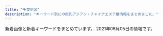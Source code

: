 ```yaml
---
title: "千葉地区"
description: "キーワード別にの巨乳アジアン・チャイナエステ嬢情報をまとめました。"
---
```


新着画像と新着キーワードをまとめています。
2021年06月05日の情報です。

<DmmAffiliateIns />
<KeywordTable
  shops={
    [
    {
        "keywords": {
            "86": 3,
            "87": 3,
            "D": 4,
            "C": 17
        },
        "url": "http://www.yumegogoti.mensest.com/",
        "name": "\u5922\u5fc3\u5730",
        "station": "JR\u4e94\u4e95\u99c5\u897f\u53e3",
        "img_links": [
            "http://www.yumegogoti.mensest.com/files/001-02.jpg",
            "http://www.yumegogoti.mensest.com/files/003.jpg",
            "http://www.yumegogoti.mensest.com/images/shop/shop03.jpg",
            "http://www.yumegogoti.mensest.com/images/staff01.jpg",
            "http://www.yumegogoti.mensest.com/images/shop/shop05.jpg",
            "http://www.yumegogoti.mensest.com/images/shop/shop04.jpg",
            "http://www.yumegogoti.mensest.com/files/002.jpg",
            "http://www.yumegogoti.mensest.com/files/001.jpg",
            "http://www.yumegogoti.mensest.com/images/slider/1.jpg",
            "http://www.yumegogoti.mensest.com/files/004-02.jpg",
            "http://www.yumegogoti.mensest.com/files/002-02.jpg",
            "http://www.yumegogoti.mensest.com/files/005-02.jpg",
            "http://www.yumegogoti.mensest.com/files/006.jpg",
            "http://www.yumegogoti.mensest.com/images/tel.png",
            "http://www.yumegogoti.mensest.com/images/link.jpg",
            "http://www.yumegogoti.mensest.com/files/006-02.jpg",
            "http://www.yumegogoti.mensest.com/images/slider/3.jpg",
            "http://www.yumegogoti.mensest.com/files/005.jpg",
            "http://www.yumegogoti.mensest.com/images/movie.jpg",
            "http://www.yumegogoti.mensest.com/files/004.jpg",
            "http://www.yumegogoti.mensest.com/images/guide.jpg",
            "http://www.yumegogoti.mensest.com/images/slider/2.jpg",
            "http://www.yumegogoti.mensest.com/images/shop/shop01.jpg",
            "http://www.yumegogoti.mensest.com/images/shop/shop02.jpg",
            "http://www.yumegogoti.mensest.com/files/003-02.jpg"
        ]
    },
    {
        "name": "\u30b5\u30d5\u30a1\u30a4\u30a2",
        "keywords": {},
        "station": "\u5343\u8449\u4e2d\u592e\u99c5\u897f\u53e3",
        "url": "http://chiba-sapphire.net/",
        "img_links": [
            "http://chiba-sapphire.net/staff/s-miyu.jpg",
            "http://chiba-sapphire.net/images/side-info.png",
            "http://chiba-sapphire.net/staff/s-sasa.jpg",
            "http://chiba-sapphire.net/staff/s-aya.jpg",
            "http://chiba-sapphire.net/images/c-staff.png",
            "http://chiba-sapphire.net/staff/s-aki.jpg",
            "http://chiba-sapphire.net/images/index-enter.png",
            "http://chiba-sapphire.net/images/bar-staff.png",
            "http://chiba-sapphire.net/images/copyright.png",
            "http://chiba-sapphire.net/images/b-qr.png",
            "http://chiba-sapphire.net/images/cam.png",
            "http://chiba-sapphire.net/images/c-top.png",
            "http://chiba-sapphire.net/images/kazari.png",
            "http://chiba-sapphire.net/staff/s-eri.jpg",
            "http://chiba-sapphire.net/images/bar-interior.png",
            "http://chiba-sapphire.net/images/c-interior.png",
            "http://chiba-sapphire.net/staff/s-risa.jpg",
            "http://chiba-sapphire.net/images/b-taisaku.png",
            "http://chiba-sapphire.net/images/side-twitter.png"
        ]
    },
    {
        "url": "http://www.orange-est.com/",
        "name": "\u30aa\u30ec\u30f3\u30b8",
        "img_links": [
            "http://www.orange-est.com/images/menu/top02.jpg",
            "http://www.orange-est.com/images/info/info02.jpg",
            "http://www.orange-est.com/images/menu/link02.jpg",
            "http://www.orange-est.com/images/girl/gal_2012090519081607502033005.jpg",
            "http://www.orange-est.com/images/common/170912073106right.jpg",
            "http://www.orange-est.com/images/info/info01.jpg",
            "http://www.orange-est.com/images/menu/esthe02.jpg",
            "http://www.orange-est.com/images/common/201209044137telephone.jpg",
            "http://www.orange-est.com/images/menu/ac02.jpg",
            "http://www.orange-est.com/images/girl/gal_2012090519241607501998005.jpg",
            "http://www.orange-est.com/images/menu/info02.jpg",
            "http://www.orange-est.com/images/girl/gal_2012280703521609149903005.jpg",
            "http://www.orange-est.com/images/common/201209044137main.jpg",
            "http://www.orange-est.com/images/girls_top.jpg",
            "http://www.orange-est.com/images/common/201209044137index.jpg"
        ],
        "keywords": {},
        "station": "JR\u8302\u539f\u99c5\u5357\u53e3"
    },
    {
        "img_links": [
            "http://gokuyu.work/images/call.png",
            "http://gokuyu.work/images/foot01.jpg",
            "http://gokuyu.work/images/news.jpg",
            "http://gokuyu.work/staff/kaori1.jpg",
            "http://gokuyu.work/staff/nana1.jpg",
            "http://gokuyu.work/images/m-top003.jpg",
            "http://gokuyu.work/staff/mio1.jpg",
            "http://gokuyu.work/staff/yuyu1.jpg",
            "http://gokuyu.work/images/m-head01.jpg",
            "http://gokuyu.work/images/m-top001.jpg"
        ],
        "url": "http://gokuyu.work/",
        "station": "\u516b\u5343\u4ee3\u53f0\u99c5\u6771\u53e3",
        "name": "\u611b",
        "keywords": {
            "D": 4,
            "E": 2,
            "88": 2,
            "F": 2,
            "87": 2,
            "86": 4
        }
    },
    {
        "station": "\u5343\u8449\u4e2d\u592e\u99c5\u6771\u53e3",
        "name": "\u30ea\u30be\u30fc\u30c8MAX",
        "img_links": [
            "https://resort-max.jpn.mn/photos/sites/133/2021/05/2021051910544539.jpg",
            "https://resort-max.jpn.mn/images/info.jpg",
            "https://resort-max.jpn.mn/images/ser3.jpg",
            "https://resort-max.jpn.mn/images/mobile.jpg",
            "https://resort-max.jpn.mn/images/s_staff.png",
            "https://resort-max.jpn.mn/images/2.jpg",
            "https://resort-max.jpn.mn/images/top.jpg",
            "https://resort-max.jpn.mn/photos/sites/133/2021/05/2021051910543346.jpg",
            "https://resort-max.jpn.mn/images/ser2.jpg",
            "https://resort-max.jpn.mn/images/ser6.jpg",
            "https://resort-max.jpn.mn/photos/sites/133/2021/05/2021051913260030.jpg",
            "https://resort-max.jpn.mn/images/1.jpg",
            "https://resort-max.jpn.mn/images/ser1.jpg",
            "https://resort-max.jpn.mn/images/s_reruit.png",
            "https://resort-max.jpn.mn/images/news.png",
            "https://resort-max.jpn.mn/images/ser5.jpg",
            "https://resort-max.jpn.mn/images/ser4.jpg",
            "https://resort-max.jpn.mn/images/top1.jpg"
        ],
        "url": "https://resort-max.jpn.mn/",
        "keywords": {
            "85": 4,
            "87": 2,
            "D": 6
        }
    },
    {
        "name": "\u7e01",
        "url": "http://www.e-niko.work/",
        "keywords": {},
        "img_links": [
            "http://www.e-niko.work/images/ta.jpg",
            "http://www.e-niko.work/images/head.jpg",
            "http://www.e-niko.work/images/2.jpg",
            "http://www.e-niko.work/images/line.png",
            "http://www.e-niko.work/img/rio1.jpg",
            "http://www.e-niko.work/images/sys1.png",
            "http://www.e-niko.work/images/news.jpg",
            "http://www.e-niko.work/images/sys2.png",
            "http://www.e-niko.work/images/3.jpg",
            "http://www.e-niko.work/images/interior_t.jpg",
            "http://www.e-niko.work/img/riri1.jpg",
            "http://www.e-niko.work/images/int1.png",
            "http://www.e-niko.work/images/mobile.jpg",
            "http://www.e-niko.work/images/staff_t.jpg",
            "http://www.e-niko.work/images/1.jpg",
            "http://www.e-niko.work/img/mika1.jpg",
            "http://www.e-niko.work/images/ac1.png",
            "http://www.e-niko.work/images/4.jpg",
            "http://www.e-niko.work/images/int2.png",
            "http://www.e-niko.work/images/info.jpg",
            "http://www.e-niko.work/images/tel.jpg",
            "http://www.e-niko.work/img/yuri1.jpg"
        ],
        "station": "\u52dd\u7530\u53f0\u99c5\u5357\u53e3"
    },
    {
        "url": "https://es-quorea.com/",
        "keywords": {
            "D": 11,
            "E": 7
        },
        "station": "JR\u6728\u66f4\u6d25\u99c5\u6771\u53e3",
        "img_links": [
            "https://es-quorea.com/wp-content/themes/este/img/top-img05a.png",
            "https://es-quorea.com/wp-content/uploads/2021/01/22amore.jpg",
            "https://es-quorea.com/wp-content/themes/este/img/2.jpg",
            "https://es-quorea.com/wp-content/themes/este/img/top-img05b.png",
            "https://es-quorea.com/wp-content/themes/este/img/tel_header.png",
            "https://es-quorea.com/wp-content/uploads/2021/01/44amore.jpg",
            "https://es-quorea.com/wp-content/themes/este/img/top-img02.png",
            "https://es-quorea.com/wp-content/themes/este/img/top-img01a.png",
            "https://es-quorea.com/wp-content/themes/este/img/top-img01b.png",
            "https://es-quorea.com/wp-content/themes/este/img/top-img03.png",
            "https://es-quorea.com/wp-content/themes/este/img/tel_footer.png",
            "https://es-quorea.com/wp-content/themes/este/img/3.jpg",
            "https://es-quorea.com/wp-content/themes/este/img/call.png",
            "https://es-quorea.com/wp-content/uploads/2021/03/89762citeg.jpg",
            "https://es-quorea.com/wp-content/uploads/2021/01/33amore.jpg",
            "https://es-quorea.com/wp-content/themes/este/img/1.jpg",
            "https://es-quorea.com/wp-content/uploads/2020/01/citeg.jpg",
            "https://es-quorea.com/wp-content/themes/este/img/4.jpg"
        ],
        "name": "\u30af\u30aa\u30ec\u30a2"
    },
    {
        "name": "\u3082\u3057\u3082\u3057Baby",
        "url": "http://www.mosimosi.esturl.com/",
        "img_links": [
            "http://www.mosimosi.esturl.com/files/020.jpg",
            "http://www.mosimosi.esturl.com/files/018.jpg",
            "http://www.mosimosi.esturl.com/img/top01.png",
            "http://www.mosimosi.esturl.com/img/nav-001.png",
            "http://www.mosimosi.esturl.com/files/011.jpg",
            "http://www.mosimosi.esturl.com/img/stb.jpg",
            "http://www.mosimosi.esturl.com/img/nav-004.png",
            "http://www.mosimosi.esturl.com/img/nav-006.png",
            "http://www.mosimosi.esturl.com/img/nav-002.png",
            "http://www.mosimosi.esturl.com/files/017.jpg",
            "http://www.mosimosi.esturl.com/files/016.jpg",
            "http://www.mosimosi.esturl.com/files/014.jpg",
            "http://www.mosimosi.esturl.com/files/022.jpg",
            "http://www.mosimosi.esturl.com/files/019.jpg",
            "http://www.mosimosi.esturl.com/files/021.jpg",
            "http://www.mosimosi.esturl.com/img/nav-003.png",
            "http://www.mosimosi.esturl.com/img/nav-005.png",
            "http://www.mosimosi.esturl.com/img/tel.png",
            "http://www.mosimosi.esturl.com/img/stt.jpg",
            "http://www.mosimosi.esturl.com/files/023.jpg",
            "http://www.mosimosi.esturl.com/files/015.jpg"
        ],
        "keywords": {
            "E": 2,
            "87": 9,
            "90": 1,
            "89": 1,
            "D": 9
        },
        "station": "JR\u6d25\u7530\u6cbc\u99c5\u5317\u53e3"
    },
    {
        "station": "JR\u4e94\u4e95\u99c5\u897f\u53e3",
        "img_links": [
            "http://iyasi-time.com/images/top/top_01.jpg",
            "http://iyasi-time.com/images/top/top_02.jpg",
            "http://iyasi-time.com/images/top/top_06.jpg",
            "http://iyasi-time.com/images/top/top_04.jpg",
            "http://iyasi-time.com/images/top/top_05.jpg",
            "http://iyasi-time.com/images/top/top_03.jpg",
            "http://iyasi-time.com/images/page_top.png",
            "http://iyasi-time.com/images/top/top_08.png",
            "http://iyasi-time.com/images/home/top.jpg",
            "http://iyasi-time.com/images/staff_image/staf_03a.jpg"
        ],
        "name": "\u5eb7\u697d\u5712-KOURAKUEN-",
        "keywords": {},
        "url": "http://iyasi-time.com/"
    },
    {
        "url": "http://hani.iest.info/",
        "station": "JR\u897f\u5343\u8449\u99c5\u5357\u53e3",
        "img_links": [
            "http://hani.iest.info/images/room1.jpg",
            "http://hani.iest.info/photos/sites/18/2020/05/2020052207375063.jpg",
            "http://hani.iest.info/photos/sites/18/2020/02/2020022704441935.jpg",
            "http://hani.iest.info/images/s_link.png",
            "http://hani.iest.info/photos/sites/18/2019/12/2019120309530549.jpg",
            "http://hani.iest.info/images/news.png",
            "http://hani.iest.info/photos/sites/18/2019/10/2019101407222923.jpg",
            "http://hani.iest.info/photos/sites/18/2019/10/2019100602133570.jpg",
            "http://hani.iest.info/photos/sites/18/2020/02/2020022704442031.jpg",
            "http://hani.iest.info/images/mobile.jpg",
            "http://hani.iest.info/images/s3.jpg",
            "http://hani.iest.info/photos/sites/18/2019/10/201910060213369.jpg",
            "http://hani.iest.info/photos/sites/18/2020/04/2020040603065891.jpg",
            "http://hani.iest.info/images/acc3.jpg",
            "http://hani.iest.info/photos/sites/18/2020/06/2020060903502282.jpg",
            "http://hani.iest.info/photos/sites/18/2021/05/2021052205570339.jpg",
            "http://hani.iest.info/images/s_staff.png",
            "http://hani.iest.info/images/acc2.jpg",
            "http://hani.iest.info/photos/sites/18/2019/11/2019112910073821.jpg",
            "http://hani.iest.info/photos/sites/18/2019/12/2019122008033171.jpg",
            "http://hani.iest.info/images/top.png",
            "http://hani.iest.info/photos/sites/18/2019/10/2019101903334729.jpg",
            "http://hani.iest.info/photos/sites/18/2020/06/2020060903502382.jpg",
            "http://hani.iest.info/photos/sites/18/2020/04/2020040603070417.jpg",
            "http://hani.iest.info/images/s1.jpg",
            "http://hani.iest.info/photos/sites/18/2019/10/2019100602133621.jpg",
            "http://hani.iest.info/photos/sites/18/2019/10/201910060213393.jpg",
            "http://hani.iest.info/images/acc1.jpg",
            "http://hani.iest.info/images/room2.jpg",
            "http://hani.iest.info/photos/sites/18/2019/12/201912200803389.jpg",
            "http://hani.iest.info/images/room3.jpg",
            "http://hani.iest.info/images/room4.jpg",
            "http://hani.iest.info/photos/sites/18/2019/10/2019100602133829.jpg",
            "http://hani.iest.info/photos/sites/18/2021/05/2021052205570965.jpg",
            "http://hani.iest.info/photos/sites/18/2019/10/201910060213371.jpg",
            "http://hani.iest.info/photos/sites/18/2019/10/2019100602133354.jpg",
            "http://hani.iest.info/photos/sites/18/2019/10/2019101407222356.jpg",
            "http://hani.iest.info/photos/sites/18/2019/10/2019100602133666.jpg",
            "http://hani.iest.info/photos/sites/18/2020/06/2020060903502311.jpg",
            "http://hani.iest.info/photos/sites/18/2019/12/2019122008033573.jpg",
            "http://hani.iest.info/photos/sites/18/2021/04/202104290552300.jpg"
        ],
        "name": "Hani\u30fb\u30cf\u30cb",
        "keywords": {
            "E": 72,
            "\u30bb\u30af\u30b7\u30fc": 18,
            "C": 54,
            "84": 36,
            "89": 18,
            "87": 108,
            "F": 72,
            "86": 72,
            "85": 36,
            "88": 36,
            "D": 108
        }
    },
    {
        "keywords": {
            "E": 3,
            "88": 2,
            "86": 2,
            "87": 2,
            "C": 1,
            "D": 2
        },
        "name": "\u5929\u4f7f\u697d\u5712",
        "station": "\u5343\u8449\u4e2d\u592e\u99c5",
        "img_links": [
            "http://sara.xyz.mn/photos/sites/108/2019/10/201910010837567.jpg",
            "http://sara.xyz.mn/photos/sites/108/2021/04/2021040105285767.jpg",
            "http://sara.xyz.mn/images/staffs.png",
            "http://sara.xyz.mn/images/s_staff.jpg",
            "http://sara.xyz.mn/images/top1.jpg",
            "http://sara.xyz.mn/images/s_pick.jpg",
            "http://sara.xyz.mn/photos/sites/108/2019/10/2019100108375817.jpg",
            "http://sara.xyz.mn/images/end1.jpg",
            "http://sara.xyz.mn/images/mobile.jpg",
            "http://sara.xyz.mn/images/nbj3.jpg",
            "http://sara.xyz.mn/images/top.jpg",
            "http://sara.xyz.mn/images/s_news.jpg",
            "http://sara.xyz.mn/photos/sites/108/2019/10/2019100108375747.jpg",
            "http://sara.xyz.mn/photos/sites/108/2019/11/201911100438444.jpg",
            "http://sara.xyz.mn/images/s_face.jpg",
            "http://sara.xyz.mn/images/1.jpg",
            "http://sara.xyz.mn/images/s_info.jpg",
            "http://sara.xyz.mn/photos/sites/108/2019/10/2019100108375699.jpg"
        ],
        "url": "http://sara.xyz.mn/"
    },
    {
        "url": "http://www.es-chiba.com/",
        "img_links": [
            "http://www.es-chiba.com/images/index_02.png",
            "http://www.es-chiba.com/images/hd.jpg",
            "http://www.es-chiba.com/images/s03.jpg",
            "http://www.es-chiba.com/images/index_08.png",
            "http://www.es-chiba.com/girl/girlc1.jpg",
            "http://www.es-chiba.com/images/index_12.png",
            "http://www.es-chiba.com/images/r6.jpg",
            "http://www.es-chiba.com/images/index_13.png",
            "http://www.es-chiba.com/images/tit_staff.png",
            "http://www.es-chiba.com/girl/girli2.jpg",
            "http://www.es-chiba.com/girl/girlc2.jpg",
            "http://www.es-chiba.com/images/index_09.png",
            "http://www.es-chiba.com/girl/girlc3.jpg",
            "http://www.es-chiba.com/images/index_22.png",
            "http://www.es-chiba.com/images/sys.jpg",
            "http://www.es-chiba.com/girl/girlh1.jpg",
            "http://www.es-chiba.com/images/index_07.png",
            "http://www.es-chiba.com/images/s01.jpg",
            "http://www.es-chiba.com/images/tit_info.png",
            "http://www.es-chiba.com/images/index1_03.png",
            "http://www.es-chiba.com/images/01.jpg",
            "http://www.es-chiba.com/images/a02.jpg",
            "http://www.es-chiba.com/images/s02.jpg",
            "http://www.es-chiba.com/images/02.jpg",
            "http://www.es-chiba.com/images/a05.jpg",
            "http://www.es-chiba.com/images/index_10.png",
            "http://www.es-chiba.com/images/index_17.png",
            "http://www.es-chiba.com/images/acc01.jpg",
            "http://www.es-chiba.com/images/index_01.png",
            "http://www.es-chiba.com/images/a03.jpg",
            "http://www.es-chiba.com/images/index_05.png",
            "http://www.es-chiba.com/images/index_20.png",
            "http://www.es-chiba.com/images/a01.jpg",
            "http://www.es-chiba.com/images/tit_rec.png",
            "http://www.es-chiba.com/images/a06.jpg",
            "http://www.es-chiba.com/images/line.jpg",
            "http://www.es-chiba.com/images/acc02.jpg",
            "http://www.es-chiba.com/girl/07.jpg",
            "http://www.es-chiba.com/images/index_04.png",
            "http://www.es-chiba.com/images/r4.jpg",
            "http://www.es-chiba.com/girl/girli3.jpg",
            "http://www.es-chiba.com/girl/girlh3.jpg",
            "http://www.es-chiba.com/images/index_06.png",
            "http://www.es-chiba.com/girl/girlb2.jpg",
            "http://www.es-chiba.com/images/index_11.png",
            "http://www.es-chiba.com/images/r3.jpg",
            "http://www.es-chiba.com/images/a04.jpg",
            "http://www.es-chiba.com/girl/girli1.jpg",
            "http://www.es-chiba.com/images/rec.jpg",
            "http://www.es-chiba.com/images/r1.jpg",
            "http://www.es-chiba.com/images/r5.jpg",
            "http://www.es-chiba.com/images/03.jpg",
            "http://www.es-chiba.com/images/index_19.png",
            "http://www.es-chiba.com/images/s04.jpg",
            "http://www.es-chiba.com/girl/girlb3.jpg",
            "http://www.es-chiba.com/images/r2.jpg",
            "http://www.es-chiba.com/girl/girlb1.jpg",
            "http://www.es-chiba.com/images/index_14.png"
        ],
        "station": "\u4eac\u6210\u7dda\u5343\u8449\u4e2d\u592e\u99c5\u6771\u53e3",
        "name": "\u80e1\u8776\u82b1",
        "keywords": {
            "C": 2,
            "89": 2,
            "D": 2,
            "F": 1,
            "82": 1,
            "84": 1,
            "88": 1
        }
    },
    {
        "img_links": [
            "http://smile.oks.bz/photos/sites/41/2021/02/2021020310442052.jpg",
            "http://smile.oks.bz/photos/sites/41/2021/01/2021012517065775.jpg",
            "http://smile.oks.bz/photos/sites/41/2020/10/202010071446208.jpg",
            "http://smile.oks.bz/images/s_face.jpg",
            "http://smile.oks.bz/photos/sites/41/2020/01/2020012310224324.jpg",
            "http://smile.oks.bz/photos/sites/41/2020/11/2020110713394486.jpg",
            "http://smile.oks.bz/images/staff_line.jpg",
            "http://smile.oks.bz/photos/sites/41/2019/12/2019122517061810.jpg",
            "http://smile.oks.bz/photos/sites/41/2019/12/2019122517044318.jpg",
            "http://smile.oks.bz/photos/sites/41/2019/09/2019090417583313.jpg",
            "http://smile.oks.bz/images/link.jpg",
            "http://smile.oks.bz/photos/sites/41/2019/09/2019091314105462.jpg",
            "http://smile.oks.bz/photos/sites/41/2021/03/2021030812591776.jpg",
            "http://smile.oks.bz/images/top.jpg",
            "http://smile.oks.bz/images/mobile.jpg",
            "http://smile.oks.bz/photos/sites/41/2019/12/2019122517044066.jpg",
            "http://smile.oks.bz/photos/sites/41/2020/07/2020071417514615.jpg",
            "http://smile.oks.bz/photos/sites/41/2019/08/201909231726370.jpg",
            "http://smile.oks.bz/photos/sites/41/2021/01/2021010911025290.jpg",
            "http://smile.oks.bz/photos/sites/41/2020/09/202009091902267.jpg",
            "http://smile.oks.bz/photos/sites/41/2021/05/2021050509224054.jpg",
            "http://smile.oks.bz/photos/sites/41/2021/02/2021022713432946.jpg",
            "http://smile.oks.bz/photos/sites/41/2020/10/2020101713162274.jpg",
            "http://smile.oks.bz/images/s_news.jpg",
            "http://smile.oks.bz/photos/sites/41/2021/02/2021020310442224.jpg",
            "http://smile.oks.bz/photos/sites/41/2020/09/2020090213501227.jpg",
            "http://smile.oks.bz/photos/sites/41/2019/11/2019112410352437.jpg",
            "http://smile.oks.bz/photos/sites/41/2019/12/2019122516470912.jpg"
        ],
        "station": "\u5343\u8449\u4e2d\u592e\u99c5\u6771\u53e3",
        "keywords": {
            "83": 1,
            "C": 2,
            "E": 3,
            "87": 6,
            "86": 12,
            "85": 4,
            "D": 18
        },
        "name": "Smile\u30fb\u30b9\u30de\u30a4\u30eb",
        "url": "http://smile.oks.bz/"
    },
    {
        "station": "JR\u6210\u7530\u99c5",
        "name": "\u548c\uff5e\u306a\u3054\u307f\uff5e",
        "keywords": {},
        "url": "https://www.ikoi-este.com/",
        "img_links": [
            "https://www.ikoi-este.com/i/images/4.jpg",
            "https://www.ikoi-este.com/sp/img/1.jpg",
            "https://www.ikoi-este.com/sp/img/2.jpg",
            "https://www.ikoi-este.com/sp/img/6.jpg",
            "https://www.ikoi-este.com/images/interior/s2.jpg",
            "https://www.ikoi-este.com/sp/img/4.jpg",
            "https://www.ikoi-este.com/images/menu/top_off.jpg",
            "https://www.ikoi-este.com/images/interior/s4.jpg",
            "https://www.ikoi-este.com/images/interior/1.jpg",
            "https://www.ikoi-este.com/i/images/1.jpg",
            "https://www.ikoi-este.com/images/interior/s3.jpg",
            "https://www.ikoi-este.com/images/girl/gal_2104030102251617422567004.jpg",
            "https://www.ikoi-este.com/i/images/3.jpg",
            "https://www.ikoi-este.com/images/interior/s6.jpg",
            "https://www.ikoi-este.com/images/contents.jpg",
            "https://www.ikoi-este.com/images/girl/gal_2104030100051617422410005.jpg",
            "https://www.ikoi-este.com/sp/img/5.jpg",
            "https://www.ikoi-este.com/images/interior/s1.jpg",
            "https://www.ikoi-este.com/images/menu/interior_off.jpg",
            "https://www.ikoi-este.com/images/menu/contents_off.jpg",
            "https://www.ikoi-este.com/images/girl/gal_2104030100051617422410004.jpg",
            "https://www.ikoi-este.com/sp/img/3.jpg",
            "https://www.ikoi-este.com/i/images/2.jpg",
            "https://www.ikoi-este.com/images/girl/gal_2104030134471617424572005.jpg",
            "https://www.ikoi-este.com/i/images/5.jpg",
            "https://www.ikoi-este.com/images/y.jpg",
            "https://www.ikoi-este.com/images/girl/gal_2104030134471617424572004.jpg",
            "https://www.ikoi-este.com/images/menu/staff_off.jpg",
            "https://www.ikoi-este.com/images/interior/s5.jpg",
            "https://www.ikoi-este.com/i/images/6.jpg",
            "https://www.ikoi-este.com/images/girl/gal_2104030102251617422567005.jpg"
        ]
    },
    {
        "img_links": [
            "http://wureshii.tokyo/static/picture/tite-staff.png",
            "http://wureshii.tokyo/uploads/200615/1-2006151Z631C5.jpg",
            "http://wureshii.tokyo/uploads/200616/1-200616103511M7.jpg",
            "http://wureshii.tokyo/uploads/210119/1-2101191F409235.jpg",
            "http://wureshii.tokyo/uploads/200615/1-2006151Z4304L.jpg",
            "http://wureshii.tokyo/uploads/200616/1-200616102U5456.jpg",
            "http://wureshii.tokyo/static/picture/top.png",
            "http://wureshii.tokyo/uploads/200616/1-200616103402133.jpg",
            "http://wureshii.tokyo/uploads/201116/1-201116132HX52.jpg",
            "http://wureshii.tokyo/static/picture/infor.png",
            "http://wureshii.tokyo/uploads/201126/1-201126124I4E2.jpg",
            "http://wureshii.tokyo/uploads/200826/1-200R6122159392.jpg",
            "http://wureshii.tokyo/uploads/200615/1-20061519113L58.jpg",
            "http://wureshii.tokyo/static/picture/room2.png",
            "http://wureshii.tokyo/static/picture/info.png",
            "http://wureshii.tokyo/static/picture/tit-infor.png",
            "http://wureshii.tokyo/uploads/201002/1-2010021312313Q.jpg",
            "http://wureshii.tokyo/static/picture/room3.png",
            "http://wureshii.tokyo/static/picture/tit-gat.png",
            "http://wureshii.tokyo/uploads/210106/1-21010613133E33.jpg",
            "http://wureshii.tokyo/static/picture/room1.png",
            "http://wureshii.tokyo/uploads/200723/1-200H3124150340.jpg",
            "http://wureshii.tokyo/uploads/210428/1-21042Q552292M.jpg",
            "http://wureshii.tokyo/uploads/210409/1-210409131441F8.jpg",
            "http://wureshii.tokyo/uploads/210319/1-210319124F5432.jpg",
            "http://wureshii.tokyo/static/picture/tit-pick.png",
            "http://wureshii.tokyo/static/picture/room4.png",
            "http://wureshii.tokyo/uploads/200616/1-200616103125M1.jpg",
            "http://wureshii.tokyo/uploads/200723/1-200H31241064E.jpg",
            "http://wureshii.tokyo/static/picture/tit-new.png",
            "http://wureshii.tokyo/uploads/200914/1-200914103Q0410.jpg",
            "http://wureshii.tokyo/uploads/200615/1-20061519101Kc.jpg"
        ],
        "name": "\u304a\u304b\u3048\u308a",
        "keywords": {
            "C": 30
        },
        "station": "JR\u6d25\u7530\u6cbc\u99c5\u5317\u53e3",
        "url": "http://wureshii.tokyo/"
    },
    {
        "url": "http://n-rlx.com/",
        "station": "JR\u6d25\u7530\u6cbc\u99c5\u5317\u53e3",
        "img_links": [
            "http://n-rlx.com/images/03.jpg",
            "http://n-rlx.com/images/index_01.jpg",
            "http://n-rlx.com/images/index_16.jpg",
            "http://n-rlx.com/images/info.jpg",
            "http://n-rlx.com/images/index_23.jpg",
            "http://n-rlx.com/images/index_11.jpg",
            "http://n-rlx.com/images/qr20190828190925748.png",
            "http://n-rlx.com/images/rec.jpg",
            "http://n-rlx.com/girl/013.jpg",
            "http://n-rlx.com/girl/012.jpg",
            "http://n-rlx.com/images/index_02.jpg",
            "http://n-rlx.com/images/index_03.jpg",
            "http://n-rlx.com/images/info_11.jpg",
            "http://n-rlx.com/girl/013a.jpg",
            "http://n-rlx.com/images/index_04.jpg",
            "http://n-rlx.com/images/index_06.jpg",
            "http://n-rlx.com/girl/010.jpg",
            "http://n-rlx.com/girl/011.jpg",
            "http://n-rlx.com/images/index_05.jpg",
            "http://n-rlx.com/images/staff_11.jpg",
            "http://n-rlx.com/girl/00.jpg",
            "http://n-rlx.com/girl/012a.jpg",
            "http://n-rlx.com/images/index_22.jpg",
            "http://n-rlx.com/images/index_07.jpg",
            "http://n-rlx.com/images/rec_11.jpg"
        ],
        "keywords": {},
        "name": "\u30c0\u30a4\u30e4\u30e2\u30f3\u30c9"
    },
    {
        "url": "http://www.es-lime.info/",
        "keywords": {},
        "img_links": [
            "http://www.es-lime.info/staff/miyuki.jpg",
            "http://www.es-lime.info/images/int1.jpg",
            "http://www.es-lime.info/images/menu/top.png",
            "http://www.es-lime.info/images/interior_t.jpg",
            "http://www.es-lime.info/images/menu/staff.png",
            "http://www.es-lime.info/images/staff_t.jpg",
            "http://www.es-lime.info/images/sys.jpg",
            "http://www.es-lime.info/img/miyuki1.jpg",
            "http://www.es-lime.info/staff/ai.jpg",
            "http://www.es-lime.info/staff/eko.jpg",
            "http://www.es-lime.info/staff/rina.jpg",
            "http://www.es-lime.info/staff/ayumi.jpg",
            "http://www.es-lime.info/img/ai1.jpg",
            "http://www.es-lime.info/images/menu/interior.png",
            "http://www.es-lime.info/img/yuki1.jpg",
            "http://www.es-lime.info/staff/yuki.jpg",
            "http://www.es-lime.info/images/news.jpg",
            "http://www.es-lime.info/img/rina1.jpg",
            "http://www.es-lime.info/img/megumi1.jpg",
            "http://www.es-lime.info/images/right.png",
            "http://www.es-lime.info/img/ayumi1.jpg",
            "http://www.es-lime.info/images/int2.png",
            "http://www.es-lime.info/img/eko1.jpg",
            "http://www.es-lime.info/images/rec.jpg",
            "http://www.es-lime.info/images/tg.png",
            "http://www.es-lime.info/images/tel.png",
            "http://www.es-lime.info/images/time.jpg",
            "http://www.es-lime.info/staff/megumi.jpg"
        ],
        "name": "Flower",
        "station": "\u5343\u8449\u4e2d\u592e\u99c5\u6771\u53e3"
    },
    {
        "img_links": [
            "http://bierwn.xyz/uploads/210519/1-2105191K244c4.jpg",
            "http://bierwn.xyz/uploads/210515/1-210515143523364.jpg",
            "http://bierwn.xyz/uploads/180905/1-1PZ515095RN.jpg",
            "http://bierwn.xyz/templets/default/picture/int1.png",
            "http://bierwn.xyz/templets/default/picture/rec1.png",
            "http://bierwn.xyz/templets/default/picture/interior_t.jpg",
            "http://bierwn.xyz/uploads/210519/1-2105191K2113E.jpg",
            "http://bierwn.xyz/uploads/210519/1-2105191JP33a.jpg",
            "http://bierwn.xyz/uploads/210429/1-21042ZU556127.jpg",
            "http://bierwn.xyz/templets/default/picture/staff_t.jpg",
            "http://bierwn.xyz/uploads/210515/1-210515143535246.jpg",
            "http://bierwn.xyz/uploads/180906/1-1PZ60934021N.jpg",
            "http://bierwn.xyz/templets/default/picture/tt.jpg",
            "http://bierwn.xyz/templets/default/picture/news.jpg",
            "http://bierwn.xyz/uploads/210429/1-21042ZU54IK.jpg"
        ],
        "station": "\u52dd\u7530\u53f0\u99c5\u5357\u53e3",
        "keywords": {},
        "url": "http://bierwn.xyz/",
        "name": "\u7f8e\u4eba\u9b5a"
    },
    {
        "name": "\u862d",
        "keywords": {
            "D": 4,
            "C": 1,
            "85": 2,
            "87": 3
        },
        "url": "http://www.ran.esjoho.com/",
        "station": "JR\u7a32\u6bdb\u99c5\u6771\u53e3",
        "img_links": [
            "http://www.ran.esjoho.com/images/infotiao1.jpg",
            "http://www.ran.esjoho.com/images/new1.png",
            "http://www.ran.esjoho.com/files/010-02.jpg",
            "http://www.ran.esjoho.com/images/pick.png",
            "http://www.ran.esjoho.com/files/007-03.jpg",
            "http://www.ran.esjoho.com/images/zi_massage.png",
            "http://www.ran.esjoho.com/images/s5.jpg",
            "http://www.ran.esjoho.com/images/tel.png",
            "http://www.ran.esjoho.com/files/010.jpg",
            "http://www.ran.esjoho.com/images/shop/shop01.jpg",
            "http://www.ran.esjoho.com/images/shop/shop04.jpg",
            "http://www.ran.esjoho.com/files/014.jpg",
            "http://www.ran.esjoho.com/files/001.jpg",
            "http://www.ran.esjoho.com/files/002.jpg",
            "http://www.ran.esjoho.com/files/002-03.jpg",
            "http://www.ran.esjoho.com/files/001-02.jpg",
            "http://www.ran.esjoho.com/files/010-03.jpg",
            "http://www.ran.esjoho.com/images/main_bottom.png",
            "http://www.ran.esjoho.com/files/007.jpg",
            "http://www.ran.esjoho.com/images/s4.jpg",
            "http://www.ran.esjoho.com/images/main_top.png",
            "http://www.ran.esjoho.com/images/maga.jpg",
            "http://www.ran.esjoho.com/images/s2.jpg",
            "http://www.ran.esjoho.com/files/002-02.jpg",
            "http://www.ran.esjoho.com/files/001-03.jpg",
            "http://www.ran.esjoho.com/images/s1.jpg",
            "http://www.ran.esjoho.com/images/shop/shop03.jpg",
            "http://www.ran.esjoho.com/images/xian.png",
            "http://www.ran.esjoho.com/files/014-02.jpg",
            "http://www.ran.esjoho.com/files/014-03.jpg",
            "http://www.ran.esjoho.com/images/new3.png",
            "http://www.ran.esjoho.com/images/service.png",
            "http://www.ran.esjoho.com/files/007-02.jpg",
            "http://www.ran.esjoho.com/images/shop/shop02.jpg",
            "http://www.ran.esjoho.com/images/zi_staff.png",
            "http://www.ran.esjoho.com/images/s3.jpg"
        ]
    },
    {
        "img_links": [
            "http://massage-est.net/images/nav-004.png",
            "http://massage-est.net/images/no.png",
            "http://massage-est.net/images/cg02.jpg",
            "http://massage-est.net/images/nav-005.png",
            "http://massage-est.net/images/nav-002.png",
            "http://massage-est.net/images/nav-006.png",
            "http://massage-est.net/images/cg05.jpg",
            "http://massage-est.net/images/nav-001.png",
            "http://massage-est.net/images/tel.png",
            "http://massage-est.net/images/nav-003.png"
        ],
        "keywords": {
            "D": 2,
            "86": 2
        },
        "name": "\u8309\u8389\u82b1",
        "url": "http://massage-est.net/",
        "station": "JR\u516b\u5e61\u5bbf\u99c5\u897f\u53e3"
    },
    {
        "station": "JR\u6771\u91d1\u99c5\u6771\u53e3",
        "name": "\u6c34\u4ed9",
        "url": "http://www.suisen.masg.info/",
        "keywords": {
            "85": 3,
            "D": 8,
            "86": 5,
            "E": 1,
            "88": 1,
            "87": 4,
            "C": 3
        },
        "img_links": [
            "http://www.suisen.masg.info/images/face.png",
            "http://www.suisen.masg.info/files/009.jpg",
            "http://www.suisen.masg.info/files/012-03.jpg",
            "http://www.suisen.masg.info/files/002-02.jpg",
            "http://www.suisen.masg.info/images/s_staff.png",
            "http://www.suisen.masg.info/files/014.jpg",
            "http://www.suisen.masg.info/files/008.jpg",
            "http://www.suisen.masg.info/images/s_link.png",
            "http://www.suisen.masg.info/files/003.jpg",
            "http://www.suisen.masg.info/files/005-03.jpg",
            "http://www.suisen.masg.info/files/005.jpg",
            "http://www.suisen.masg.info/images/r1.jpg",
            "http://www.suisen.masg.info/files/002.jpg",
            "http://www.suisen.masg.info/images/r4.jpg",
            "http://www.suisen.masg.info/images/r2.jpg",
            "http://www.suisen.masg.info/files/007.jpg",
            "http://www.suisen.masg.info/files/013-02.jpg",
            "http://www.suisen.masg.info/images/shop/shop04.jpg",
            "http://www.suisen.masg.info/files/014-02.jpg",
            "http://www.suisen.masg.info/files/003-02.jpg",
            "http://www.suisen.masg.info/images/bj2.jpg",
            "http://www.suisen.masg.info/files/014-03.jpg",
            "http://www.suisen.masg.info/files/010.jpg",
            "http://www.suisen.masg.info/images/shop/shop01.jpg",
            "http://www.suisen.masg.info/images/r5.jpg",
            "http://www.suisen.masg.info/files/012-02.jpg",
            "http://www.suisen.masg.info/files/008-02.jpg",
            "http://www.suisen.masg.info/files/002-03.jpg",
            "http://www.suisen.masg.info/files/007-03.jpg",
            "http://www.suisen.masg.info/files/004-03.jpg",
            "http://www.suisen.masg.info/files/006-02.jpg",
            "http://www.suisen.masg.info/files/010-02.jpg",
            "http://www.suisen.masg.info/files/013.jpg",
            "http://www.suisen.masg.info/files/003-03.jpg",
            "http://www.suisen.masg.info/files/006-03.jpg",
            "http://www.suisen.masg.info/files/005-02.jpg",
            "http://www.suisen.masg.info/files/012.jpg",
            "http://www.suisen.masg.info/images/shop/shop02.jpg",
            "http://www.suisen.masg.info/images/top.png",
            "http://www.suisen.masg.info/files/009-02.jpg",
            "http://www.suisen.masg.info/files/011.jpg",
            "http://www.suisen.masg.info/images/news.png",
            "http://www.suisen.masg.info/files/008-03.jpg",
            "http://www.suisen.masg.info/files/006.jpg",
            "http://www.suisen.masg.info/files/007-02.jpg",
            "http://www.suisen.masg.info/images/pick.png",
            "http://www.suisen.masg.info/files/013-03.jpg",
            "http://www.suisen.masg.info/files/004.jpg",
            "http://www.suisen.masg.info/files/004-02.jpg",
            "http://www.suisen.masg.info/files/010-03.jpg",
            "http://www.suisen.masg.info/images/end.png",
            "http://www.suisen.masg.info/images/shop/shop03.jpg",
            "http://www.suisen.masg.info/files/011-02.jpg",
            "http://www.suisen.masg.info/files/011-03.jpg",
            "http://www.suisen.masg.info/files/009-03.jpg"
        ]
    },
    {
        "name": "\u6d77\u306e\u611b",
        "url": "http://koi.iest.info/",
        "station": "\u5343\u8449\u4e2d\u592e\u99c5\u897f\u53e3",
        "img_links": [
            "http://koi.a2.reraku.work/upload/sites/35/2021/03/2021033107345332-366x549.jpg",
            "http://koi.iest.info/images/line.jpg",
            "http://koi.iest.info/images/info.jpg",
            "http://koi.a2.reraku.work/upload/sites/35/2021/03/2021033104461989-366x549.jpg",
            "http://koi.iest.info/images/mobile.jpg",
            "http://koi.a2.reraku.work/upload/sites/35/2021/03/2021033104461878-366x549.jpg",
            "http://koi.iest.info/images/s_link.png",
            "http://koi.iest.info/images/s_news.png",
            "http://koi.iest.info/images/room1.jpg",
            "http://koi.iest.info/images/s_face.png",
            "http://koi.a2.reraku.work/upload/sites/35/2021/03/2021033107355844-366x549.jpg",
            "http://koi.a2.reraku.work/upload/sites/35/2021/03/2021033107345332.jpg",
            "http://koi.iest.info/images/s_staff.png",
            "http://koi.iest.info/images/top.png",
            "http://koi.a2.reraku.work/upload/sites/35/2021/03/2021033104461878.jpg",
            "http://koi.a2.reraku.work/upload/sites/35/2021/03/2021033107355844.jpg",
            "http://koi.a2.reraku.work/upload/sites/35/2021/03/2021033104461989.jpg"
        ],
        "keywords": {
            "C": 1,
            "83": 1,
            "D": 2,
            "86": 2,
            "87": 1,
            "E": 1
        }
    },
    {
        "keywords": {},
        "station": "\u516b\u5343\u4ee3\u53f0\u99c5\u897f\u53e3",
        "img_links": [
            "https://yachiyodai-mensesthe.com/staff/mimi-l1.jpg",
            "https://yachiyodai-mensesthe.com/mens-esthe/2021/05/28/ayako-s1.jpg",
            "https://yachiyodai-mensesthe.com/images/esthe4.jpg",
            "https://yachiyodai-mensesthe.com/icon/facebook.png",
            "https://yachiyodai-mensesthe.com/mens-esthe/2021/05/22/yui-s1.jpg",
            "https://yachiyodai-mensesthe.com/footer/footer-tel.png",
            "https://yachiyodai-mensesthe.com/footer/footer-staff.png",
            "https://yachiyodai-mensesthe.com/staff/ayako-s1.jpg",
            "https://yachiyodai-mensesthe.com/images/esthe1.jpg",
            "https://yachiyodai-mensesthe.com/images/esthe3.jpg",
            "https://yachiyodai-mensesthe.com/room/room-l5.jpg",
            "https://yachiyodai-mensesthe.com/icon/yelp.png",
            "https://yachiyodai-mensesthe.com/footer/footer-line.png",
            "https://yachiyodai-mensesthe.com/images/qrcode.png",
            "https://yachiyodai-mensesthe.com/staff/kaori-s1.jpg",
            "https://yachiyodai-mensesthe.com/images/clear.png",
            "https://yachiyodai-mensesthe.com/staff/keiko-s1.jpg",
            "https://yachiyodai-mensesthe.com/room/room-l6.jpg",
            "https://yachiyodai-mensesthe.com/images/main-sp.jpg",
            "https://yachiyodai-mensesthe.com/images/main1.jpg",
            "https://yachiyodai-mensesthe.com/icon/twitter.png",
            "https://yachiyodai-mensesthe.com/staff/hiromi-l1.jpg",
            "https://yachiyodai-mensesthe.com/staff/keiko-l1.jpg",
            "https://yachiyodai-mensesthe.com/images/esthe2.jpg",
            "https://yachiyodai-mensesthe.com/images/obi.jpg",
            "https://yachiyodai-mensesthe.com/room/room-l2.jpg",
            "https://yachiyodai-mensesthe.com/staff/kaori-l1.jpg",
            "https://yachiyodai-mensesthe.com/images/header3.png",
            "https://yachiyodai-mensesthe.com/images/camp.jpg",
            "https://yachiyodai-mensesthe.com/staff/ayako-l1.jpg",
            "https://yachiyodai-mensesthe.com/room/room-l1.jpg",
            "https://yachiyodai-mensesthe.com/staff/mimi-s1.jpg",
            "https://yachiyodai-mensesthe.com/room/room-l3.jpg",
            "https://yachiyodai-mensesthe.com/mens-esthe/2021/06/04/kaori-s1.jpg",
            "https://yachiyodai-mensesthe.com/icon/line.png",
            "https://yachiyodai-mensesthe.com/room/room-l4.jpg",
            "https://yachiyodai-mensesthe.com/staff/hiromi-s1.jpg"
        ],
        "name": "\u516b\u5343\u4ee3\u30c7\u30e9\u30c3\u30af\u30b9",
        "url": "https://yachiyodai-mensesthe.com/"
    },
    {
        "url": "http://yuraku.xyz/",
        "name": "\u60a0\u697d",
        "img_links": [
            "http://yuraku.xyz/_src/18967458/1.png",
            "http://yuraku.xyz/_src/18967497/sign.png",
            "http://yuraku.xyz/_src/18967460/5.png",
            "http://yuraku.xyz/_src/18967469/news.png",
            "http://yuraku.xyz/_src/18967479/sign-1.jpg",
            "http://yuraku.xyz/_src/35726664/cam.jpg",
            "http://yuraku.xyz/_src/18967518/_dsf3386.jpg",
            "http://yuraku.xyz/_src/18967447/_x1m6343.jpg",
            "http://yuraku.xyz/_src/53238401/9a1dc03e7fc4c368dbf72815a34eee2.jpg",
            "http://yuraku.xyz/_src/18967516/_dsf3390.jpg",
            "http://yuraku.xyz/_src/18967454/3.png",
            "http://yuraku.xyz/_src/18967466/img20170725121742291421.png",
            "http://yuraku.xyz/_src/18967486/sign-1.jpg",
            "http://yuraku.xyz/_src/36849610/wechatimg195.jpg",
            "http://yuraku.xyz/_src/18967522/img20170726235401893025.png",
            "http://yuraku.xyz/_src/18967510/img20170726235401893025.png",
            "http://yuraku.xyz/_src/20882128/img_2891.jpg",
            "http://yuraku.xyz/_src/18967463/_dsf3390.jpg",
            "http://yuraku.xyz/_src/18967464/_dsf3394.jpg",
            "http://yuraku.xyz/_src/18967448/cam.jpg",
            "http://yuraku.xyz/_src/18967495/img20170725223357156708.png",
            "http://yuraku.xyz/_src/51453457/139f161d31a81fc99b2a56bfb9e83ff.jpg",
            "http://yuraku.xyz/_src/18967452/2.png",
            "http://yuraku.xyz/_src/18967465/_dsf3386.jpg",
            "http://yuraku.xyz/_src/18967520/_dsf3394.jpg",
            "http://yuraku.xyz/_src/20882127/img_3017.jpg",
            "http://yuraku.xyz/_src/18967446/img_2990.jpg",
            "http://yuraku.xyz/_src/18967526/sign.png",
            "http://yuraku.xyz/_src/18967484/img20170725142644542149.png",
            "http://yuraku.xyz/_src/36866010/wechatimg196.jpg",
            "http://yuraku.xyz/_src/18967527/sign.png",
            "http://yuraku.xyz/_src/18967456/4.png",
            "http://yuraku.xyz/_src/18967450/top1.1.png",
            "http://yuraku.xyz/_src/18967502/img20170726111759249054.png",
            "http://yuraku.xyz/_src/18967514/_dsf3393.jpg"
        ],
        "station": "\u5343\u8449\u4e2d\u592e\u99c5\u6771\u53e3",
        "keywords": {}
    },
    {
        "url": "http://forever-est.xyz/",
        "station": "\u4eac\u6210\u81fc\u4e95\u99c5\u5357\u53e3",
        "img_links": [
            "http://forever-est.xyz/img/r1.jpg",
            "http://forever-est.xyz/img/no.png",
            "http://forever-est.xyz/img/st5.jpg",
            "http://forever-est.xyz/img/sta6.jpg",
            "http://forever-est.xyz/img/st6.jpg",
            "http://forever-est.xyz/img/sta2.jpg",
            "http://forever-est.xyz/img/eve.jpg",
            "http://forever-est.xyz/img/st1.jpg",
            "http://forever-est.xyz/img/sta1.jpg",
            "http://forever-est.xyz/img/st2.jpg",
            "http://forever-est.xyz/img/fla.jpg",
            "http://forever-est.xyz/img/sta5.jpg",
            "http://forever-est.xyz/img/top.jpg"
        ],
        "keywords": {
            "E": 2,
            "86": 9,
            "D": 2
        },
        "name": "\u30af\u30ed\u30fc\u30d0\u30fc"
    },
    {
        "station": "JR\u7a32\u6bdb\u99c5\u6771\u53e3",
        "keywords": {
            "83": 4,
            "D": 16,
            "87": 8,
            "C": 8,
            "85": 4,
            "86": 4,
            "88": 4
        },
        "name": "\u3089\u304f\u3089\u304f",
        "url": "http://www.rakuraku-inage.info/",
        "img_links": [
            "http://www.rakuraku-inage.info/images/icon_info.png",
            "http://www.rakuraku-inage.info/images/icon_top.png",
            "http://www.rakuraku-inage.info/files/062-03.jpg",
            "http://www.rakuraku-inage.info/files/047-03.jpg",
            "http://www.rakuraku-inage.info/files/021.jpg",
            "http://www.rakuraku-inage.info/files/017-02.jpg",
            "http://www.rakuraku-inage.info/images/btn2.png",
            "http://www.rakuraku-inage.info/files/048-03.jpg",
            "http://www.rakuraku-inage.info/common/images/photo02.jpg",
            "http://www.rakuraku-inage.info/files/062.jpg",
            "http://www.rakuraku-inage.info/files/047.jpg",
            "http://www.rakuraku-inage.info/images/icon_staff.png",
            "http://www.rakuraku-inage.info/files/017.jpg",
            "http://www.rakuraku-inage.info/files/047-02.jpg",
            "http://www.rakuraku-inage.info/common/images/photo03.jpg",
            "http://www.rakuraku-inage.info/files/021-03.jpg",
            "http://www.rakuraku-inage.info/images/icon_tel.png",
            "http://www.rakuraku-inage.info/common/images/photo01.jpg",
            "http://www.rakuraku-inage.info/files/021-02.jpg",
            "http://www.rakuraku-inage.info/files/048-02.jpg",
            "http://www.rakuraku-inage.info/images/mainImg_sub.jpg",
            "http://www.rakuraku-inage.info/files/062-02.jpg",
            "http://www.rakuraku-inage.info/files/061-02.jpg",
            "http://www.rakuraku-inage.info/files/017-03.jpg",
            "http://www.rakuraku-inage.info/files/061.jpg",
            "http://www.rakuraku-inage.info/files/048.jpg",
            "http://www.rakuraku-inage.info/files/061-03.jpg"
        ]
    },
    {
        "station": "JR\u7a32\u6bdb\u99c5\u6771\u53e3",
        "name": "\u30d4\u30fc\u30c1",
        "keywords": {
            "85": 6,
            "87": 1,
            "C": 17,
            "80": 1
        },
        "img_links": [
            "http://peach-est.com/staff/aki.jpg",
            "http://peach-est.com/img/index_03.jpg",
            "http://peach-est.com/room/r-5.jpg",
            "http://peach-est.com/staff/sayuri.jpg",
            "http://peach-est.com/staff/moe.jpg",
            "http://peach-est.com/staff/yui1.jpg",
            "http://peach-est.com/room/r-6.jpg",
            "http://peach-est.com/staff/ayumi.jpg",
            "http://peach-est.com/staff/emi.jpg",
            "http://peach-est.com/img/index_06.jpg",
            "http://peach-est.com/room/r-3.jpg",
            "http://peach-est.com/staff/yuyu.jpg",
            "http://peach-est.com/staff/asuka.jpg",
            "http://peach-est.com/staff/yuki.jpg",
            "http://peach-est.com/staff/riri.jpg",
            "http://peach-est.com/staff/ayaka.jpg",
            "http://peach-est.com/staff/nana.jpg",
            "http://peach-est.com/staff/risa.jpg",
            "http://peach-est.com/img/st1-1.jpg",
            "http://peach-est.com/room/r-1.jpg",
            "http://peach-est.com/img/index_09.jpg",
            "http://peach-est.com/staff/pic04.jpg",
            "http://peach-est.com/staff/aiko.jpg",
            "http://peach-est.com/images/staff/staff-1-3.jpg"
        ],
        "url": "http://peach-est.com/"
    },
    {
        "img_links": [
            "http://sakuraest.xyz/img/header02be13.png",
            "http://sakuraest.xyz/files/006c500.jpg",
            "http://sakuraest.xyz/img/header02d5e7.png",
            "http://sakuraest.xyz/img/header026145.png",
            "http://sakuraest.xyz/img/header021e85.png",
            "http://sakuraest.xyz/img/header026680.png",
            "http://sakuraest.xyz/img/header0208ef.png",
            "http://sakuraest.xyz/img/header0206cc.png",
            "http://sakuraest.xyz/img/pickup.jpg",
            "http://sakuraest.xyz/files/0049327.jpg",
            "http://sakuraest.xyz/files/0070569.jpg",
            "http://sakuraest.xyz/files/002c500.jpg",
            "http://sakuraest.xyz/img/header029327.png",
            "http://sakuraest.xyz/img/ttl_info.png",
            "http://sakuraest.xyz/files/0086680.jpg",
            "http://sakuraest.xyz/files/0026145.jpg",
            "http://sakuraest.xyz/files/006be13.jpg",
            "http://sakuraest.xyz/files/005d5e7.jpg",
            "http://sakuraest.xyz/files/0066145.jpg",
            "http://sakuraest.xyz/files/0056145.jpg",
            "http://sakuraest.xyz/img/header02c500.png",
            "http://sakuraest.xyz/img/btn_side_mobile.jpg",
            "http://sakuraest.xyz/files/004be13.jpg",
            "http://sakuraest.xyz/files/0046145.jpg",
            "http://sakuraest.xyz/files/005be13.jpg",
            "http://sakuraest.xyz/files/008be13.jpg",
            "http://sakuraest.xyz/files/0016145.jpg",
            "http://sakuraest.xyz/files/002be13.jpg",
            "http://sakuraest.xyz/img/goback.jpg",
            "http://sakuraest.xyz/files/00108ef.jpg",
            "http://sakuraest.xyz/img/header020569.png",
            "http://sakuraest.xyz/files/001be13.jpg",
            "http://sakuraest.xyz/files/0086145.jpg",
            "http://sakuraest.xyz/img/btn_blog.png",
            "http://sakuraest.xyz/files/007be13.jpg",
            "http://sakuraest.xyz/files/0076145.jpg"
        ],
        "keywords": {
            "87": 6,
            "85": 2,
            "D": 8,
            "86": 4,
            "88": 2,
            "C": 21
        },
        "station": "\u5e55\u5f35\u672c\u90f7\u99c5\u6771\u53e3",
        "name": "\u3055\u304f\u3089",
        "url": "http://sakuraest.xyz/"
    },
    {
        "url": "http://www.with-you.xyz/",
        "station": "JR\u5343\u8449\u99c5\u6771\u53e3",
        "img_links": [
            "http://www.with-you.xyz/Uploads/News/6073afa4b26eb.jpg",
            "http://www.with-you.xyz/Public/Reception/picture/news.png",
            "http://www.with-you.xyz/Uploads/News/607d2ef3102ec.jpg",
            "http://www.with-you.xyz/Uploads/News/60615e98e12fb.jpg",
            "http://www.with-you.xyz/Uploads/News/60a1cdc6bc847.jpg",
            "http://www.with-you.xyz/Public/Reception/picture/pick_staff6.jpg",
            "http://www.with-you.xyz/Uploads/News/60aaf786e85c6.jpg",
            "http://www.with-you.xyz/Uploads/News/6098867072da3.jpg",
            "http://www.with-you.xyz/Uploads/user/5aefb12fd808d.jpg",
            "http://www.with-you.xyz/ueditor/php/upload/image/20180508/1525743116677647.jpg",
            "http://www.with-you.xyz/Uploads/user/5aefb0beaf05c.jpg",
            "http://www.with-you.xyz/Uploads/News/60b43cec1f519.jpg",
            "http://www.with-you.xyz/Uploads/user/5aefb0da5df20.jpg",
            "http://www.with-you.xyz/Uploads/News/6086782d7b9b5.jpg",
            "http://www.with-you.xyz/ueditor/php/upload/image/20180507/1525658576587164.png",
            "http://www.with-you.xyz/ueditor/php/upload/image/20180507/1525658571678747.png",
            "http://www.with-you.xyz/Uploads/News/606bbd0713603.jpg",
            "http://www.with-you.xyz/Uploads/News/604ef9c5646ef.jpg",
            "http://www.with-you.xyz/ueditor/php/upload/image/20180508/1525743921831574.png",
            "http://www.with-you.xyz/Public/Reception/picture/staff-bar.png",
            "http://www.with-you.xyz/Uploads/News/603c771dd0d06.jpg",
            "http://www.with-you.xyz/Uploads/user/5aefb1192c299.jpg",
            "http://www.with-you.xyz/Uploads/News/6058318102681.jpg",
            "http://www.with-you.xyz/Uploads/News/6045c8ad0f0ea.jpg",
            "http://www.with-you.xyz/ueditor/php/upload/image/20180509/1525834473168892.png",
            "http://www.with-you.xyz/Uploads/News/608f51cdca75d.jpg",
            "http://www.with-you.xyz/Uploads/News/60331355bced0.jpg"
        ],
        "keywords": {
            "\u4e73": 3
        },
        "name": "with you"
    },
    {
        "img_links": [
            "http://flower-esthe.net/img/t3.jpg",
            "http://flower-esthe.net/img/t6.jpg",
            "http://flower-esthe.net/img/f1.jpg",
            "http://flower-esthe.net/img/st2.jpg",
            "http://flower-esthe.net/img/sm.jpg",
            "http://flower-esthe.net/img/st3.jpg",
            "http://flower-esthe.net/img/stt3.jpg",
            "http://flower-esthe.net/img/r1.jpg",
            "http://flower-esthe.net/img/st7.jpg",
            "http://flower-esthe.net/img/st4.jpg",
            "http://flower-esthe.net/img/noo.png",
            "http://flower-esthe.net/img/no.png",
            "http://flower-esthe.net/img/st8.jpg",
            "http://flower-esthe.net/img/t4.jpg",
            "http://flower-esthe.net/img/st6.jpg",
            "http://flower-esthe.net/img/r4.jpg",
            "http://flower-esthe.net/img/t2.jpg",
            "http://flower-esthe.net/img/r2.jpg",
            "http://flower-esthe.net/img/st1.jpg",
            "http://flower-esthe.net/img/top1.jpg",
            "http://flower-esthe.net/img/nosta.jpg",
            "http://flower-esthe.net/img/stt1.jpg",
            "http://flower-esthe.net/img/t5.jpg",
            "http://flower-esthe.net/img/t1.jpg",
            "http://flower-esthe.net/img/r3.jpg"
        ],
        "keywords": {
            "87": 1,
            "C": 1,
            "E": 2,
            "86": 3,
            "D": 2,
            "88": 1
        },
        "name": "\u30b7\u30fc\u30af\u30ec\u30c3\u30c8\u30c7\u30fc\u30c8",
        "url": "http://flower-esthe.net/",
        "station": "\u516b\u5343\u4ee3\u53f0\u99c5\u6771\u53e3"
    },
    {
        "url": "http://utopia.relax-good.com/",
        "station": "JR\u6d25\u7530\u6cbc\u99c5\u5317\u53e3",
        "keywords": {},
        "img_links": [
            "http://utopia.relax-good.com/img/cast/yuki-01.jpg",
            "https://qr-official.line.me/sid/M/vig0320r.png",
            "http://utopia.relax-good.com/img/cast/natsumi-02.jpg",
            "http://utopia.relax-good.com/img/cast/mari-02.jpg",
            "http://menlog.net/link/menlog8831.jpg",
            "http://utopia.relax-good.com/img/cast/miyu-01.jpg",
            "http://utopia.relax-good.com/img/interior/lobby.jpg",
            "http://utopia.relax-good.com/img/cast/kaori-02.jpg",
            "http://utopia.relax-good.com/img/cast/akane-01.jpg",
            "http://utopia.relax-good.com/img/banners/20161121110248_DHQPVQBC_UXZGZTLA.jpg",
            "http://utopia.relax-good.com/img/line_mark.png",
            "http://utopia.relax-good.com/img/cast/mina-01.jpg",
            "http://utopia.relax-good.com/img/cast/rumi-05.jpg",
            "http://utopia.relax-good.com/img/cast/miya-01.jpg",
            "http://utopia.relax-good.com/img/cast/uc.jpg",
            "http://utopia.relax-good.com/img/cast/emi-01.jpg",
            "http://utopia.relax-good.com/img/cast/momo-01.jpg",
            "http://utopia.relax-good.com/img/cast/aki-02.jpg",
            "https://scdn.line-apps.com/n/line_add_friends/btn/ja.png",
            "http://utopia.relax-good.com/img/cast/rina-02.jpg",
            "http://utopia.relax-good.com/img/cast/nana-01.jpg"
        ],
        "name": "utopia \uff5e\u30e6\u30fc\u30c8\u30d4\u30a2\uff5e"
    },
    {
        "img_links": [
            "http://heart-est.tokyo/images/link-tite.jpg",
            "http://heart-est.tokyo/images/heart.png",
            "http://heart-est.tokyo/images/r1.jpg",
            "http://heart-est.tokyo/images/r2.jpg",
            "http://heart-est.tokyo/images/haruka.jpg",
            "http://heart-est.tokyo/images/g0.jpg",
            "http://heart-est.tokyo/images/riri.jpg",
            "http://heart-est.tokyo/images/end.png",
            "http://heart-est.tokyo/images/r3.jpg",
            "http://heart-est.tokyo/images/new-t.jpg",
            "http://heart-est.tokyo/images/staff-tite.jpg",
            "http://heart-est.tokyo/images/newface-t.jpg",
            "http://heart-est.tokyo/images/r4.jpg",
            "http://heart-est.tokyo/images/emi.jpg",
            "http://heart-est.tokyo/images/shizuka.jpg"
        ],
        "name": "\u307e\u3054\u3053\u308d",
        "keywords": {
            "86": 1,
            "85": 2,
            "84": 1
        },
        "url": "http://heart-est.tokyo/",
        "station": "JR\u6210\u7530\u99c5\u6771\u53e3"
    },
    {
        "name": "PAREO\u30fb\u30d1\u30ec\u30aa",
        "keywords": {
            "87": 12,
            "E": 6,
            "86": 18,
            "D": 24
        },
        "url": "http://pareo.ests.jp/",
        "station": "JR\u897f\u5343\u8449\u99c5\u5357\u53e3",
        "img_links": [
            "http://pareo.ests.jp/images/mobile.jpg",
            "http://pareo.ests.jp/images/room1.jpg",
            "http://pareo.ests.jp/images/room3.jpg",
            "http://pareo.ests.jp/images/room4.jpg",
            "http://pareo.ests.jp/images/top.jpg",
            "http://pareo.ests.jp/images/staff_bj2.png",
            "http://pareo.ests.jp/images/staff_bj4.png",
            "http://pareo.ests.jp/photos/sites/30/2021/04/2021041315170047.jpg",
            "http://pareo.ests.jp/images/sp_tit_news.png",
            "http://pareo.ests.jp/images/room2.jpg",
            "http://pareo.ests.jp/photos/sites/30/2020/10/2020100416004380.jpg",
            "http://pareo.ests.jp/images/sp_top.jpg",
            "http://pareo.ests.jp/photos/sites/30/2021/01/2021010414173533.jpg",
            "http://pareo.ests.jp/images/tit_staff.png",
            "http://pareo.ests.jp/photos/sites/30/2021/04/2021040717192149.jpg",
            "http://pareo.ests.jp/photos/sites/30/2021/06/2021060313592910.jpg",
            "http://pareo.ests.jp/images/bian.png"
        ]
    },
    {
        "img_links": [
            "http://lolita.jpest.net/uploads//sites/28/2021/05/g2-1.jpg",
            "http://lolita.jpest.net/uploads//sites/28/2021/01/001.jpg",
            "http://lolita.jpest.net/uploads//sites/28/2021/05/g-1.jpg",
            "http://lolita.jpest.net/uploads//sites/28/2021/05/g2-2.jpg",
            "http://lolita.jpest.net/uploads//sites/28/2021/05/3.jpg",
            "http://lolita.jpest.net/uploads//sites/28/2020/11/staff.jpg",
            "http://lolita.jpest.net/uploads//sites/28/2021/05/g1.jpg",
            "http://lolita.jpest.net/uploads//sites/28/2020/11/con03.jpg",
            "http://lolita.jpest.net/uploads//sites/28/2020/12/req_03.jpg",
            "http://lolita.jpest.net/uploads//sites/28/2021/05/g2-4.jpg",
            "http://lolita.jpest.net/uploads//sites/28/2021/05/g2.jpg",
            "http://lolita.jpest.net/uploads//sites/28/2020/11/con01.jpg",
            "http://lolita.jpest.net/uploads//sites/28/2020/11/home.png",
            "http://lolita.jpest.net/uploads//sites/28/2021/05/g2-3.jpg",
            "http://lolita.jpest.net/uploads//sites/28/2020/11/con02.jpg",
            "http://lolita.jpest.net/uploads//sites/28/2020/11/tel-1.png"
        ],
        "name": "Dear",
        "url": "http://lolita.jpest.net/",
        "keywords": {},
        "station": "JR\u7a32\u6bdb\u99c5\u6771\u53e3"
    },
    {
        "keywords": {},
        "station": "\u9ad8\u6839\u6728\u6238\u99c5\u5357\u53e3",
        "name": "\u91d1\u73b2\u74cf-\u30ad\u30f3\u30ec\u30fc\u30ed\u30fc-",
        "url": "http://aimise.com/",
        "img_links": [
            "http://aimise.com/xj/hf/2.jpg",
            "http://aimise.com/images/iyasi8.jpg",
            "http://aimise.com/xj/03.jpg",
            "http://aimise.com/images/an5.jpg",
            "http://aimise.com/xj/006.jpg",
            "http://aimise.com/xj/hf/3.jpg",
            "http://aimise.com/xj/003.jpg",
            "http://aimise.com/images/iyasi2.jpg",
            "http://aimise.com/images/240425-1210261S50276.png",
            "http://aimise.com/images/iyasi7.jpg",
            "http://aimise.com/images/an6.jpg",
            "http://aimise.com/xj/002.jpg",
            "http://aimise.com/xj/004.jpg",
            "http://aimise.com/images/iyasi5.jpg",
            "http://aimise.com/xj/01.jpg",
            "http://aimise.com/xj/hf/1.jpg",
            "http://aimise.com/images/an1.jpg",
            "http://aimise.com/xj/hf/4.jpg",
            "http://aimise.com/xj/02.jpg",
            "http://aimise.com/images/an2.jpg",
            "http://aimise.com/xj/001.jpg",
            "http://aimise.com/xj/005.jpg",
            "http://aimise.com/images/iyasi6.jpg",
            "http://aimise.com/images/iyasi3.jpg",
            "http://aimise.com/images/an4.jpg",
            "http://aimise.com/images/an3.jpg",
            "http://aimise.com/images/iyasi4.jpg"
        ]
    },
    {
        "url": "https://inage-grace.com/",
        "station": "JR\u7a32\u6bdb\u99c5\u897f\u53e3",
        "keywords": {
            "86": 5,
            "90": 5,
            "84": 5,
            "87": 5
        },
        "name": "Grace",
        "img_links": [
            "https://inage-grace.com/staff/aika-top.jpg",
            "https://inage-grace.com/staff/mai-top.jpg",
            "https://inage-grace.com/staff/aika-l1.jpg",
            "https://inage-grace.com/icon/yelp.png",
            "https://inage-grace.com/room/room-l1.jpg",
            "https://inage-grace.com/room/room-l2.jpg",
            "https://inage-mensesthe.com/icon/yelp.png",
            "https://inage-grace.com/room/room-l4.jpg",
            "https://inage-grace.com/images/esthe3.jpg",
            "https://inage-grace.com/staff/sora-l1.jpg",
            "https://inage-grace.com/footer/footer-tel.png",
            "https://inage-grace.com/staff/rina-l1.jpg",
            "https://inage-grace.com/icon/facebook.png",
            "https://inage-grace.com/images/header3.png",
            "https://inage-grace.com/images/main-sp.jpg",
            "https://inage-grace.com/images/esthe2.jpg",
            "https://inage-grace.com/staff/aika-s1.jpg",
            "https://inage-grace.com/icon/twitter.png",
            "https://inage-mensesthe.com/icon/twitter.png",
            "https://inage-grace.com/room/room-l3.jpg",
            "https://inage-grace.com/footer/footer-staff.png",
            "https://inage-grace.com/icon/line.png",
            "https://inage-grace.com/staff/rina-s1.jpg",
            "https://inage-mensesthe.com/icon/facebook.png",
            "https://inage-grace.com/footer/footer-line.png",
            "https://inage-grace.com/images/qrcode.png",
            "https://inage-grace.com/images/esthe1.jpg",
            "https://inage-grace.com/staff/sora-s1.jpg",
            "https://inage-grace.com/staff/mai-s1.jpg",
            "https://inage-grace.com/images/clear.png",
            "https://inage-grace.com/staff/sora-top.jpg",
            "https://inage-grace.com/staff/rina-top.jpg",
            "https://inage-grace.com/images/main1.jpg",
            "https://inage-grace.com/images/esthe4.jpg",
            "https://inage-mensesthe.com/icon/line.png",
            "https://inage-grace.com/staff/mai-l1.jpg"
        ]
    },
    {
        "img_links": [
            "http://cherry.estheya.com/css/staff/staff11-c.jpg",
            "http://cherry.estheya.com/css/nav/nav-0005.jpg",
            "http://cherry.estheya.com/css/top003.jpg",
            "http://cherry.estheya.com/css/nav/nav-00002.jpg",
            "http://cherry.estheya.com/css/nav/nav-0004.jpg",
            "http://cherry.estheya.com/css/staff/staff11-b.jpg",
            "http://cherry.estheya.com/css/head01.jpg",
            "http://cherry.estheya.com/css/cam00001.jpg",
            "http://cherry.estheya.com/css/staff/staff12-b.jpg",
            "http://cherry.estheya.com/css/staff/staff07-c.jpg",
            "http://cherry.estheya.com/css/staff/staff0009-c.jpg",
            "http://cherry.estheya.com/css/staff/staff11-a.jpg",
            "http://cherry.estheya.com/css/staff/staff009-b.jpg",
            "http://cherry.estheya.com/css/staff/staff009-a.jpg",
            "http://cherry.estheya.com/css/staff/staff000004-a.jpg",
            "http://cherry.estheya.com/css/staff/staff012-c.jpg",
            "http://cherry.estheya.com/css/staff/staff12-a.jpg",
            "http://cherry.estheya.com/css/staff/staff005-a.jpg",
            "http://cherry.estheya.com/css/staff/staff07-b.jpg",
            "http://cherry.estheya.com/css/nav/nav-0001.jpg",
            "http://cherry.estheya.com/css/tel.png",
            "http://cherry.estheya.com/css/staff/staff07-a.jpg",
            "http://cherry.estheya.com/css/nav/nav-006.jpg",
            "http://cherry.estheya.com/css/nav/nav-00003.jpg"
        ],
        "station": "JR\u56db\u8857\u9053\u99c5\u5317\u53e3",
        "name": "\u30c1\u30a7\u30ea\u30fc",
        "url": "http://cherry.estheya.com/",
        "keywords": {
            "E": 24,
            "88": 12,
            "C": 24,
            "90": 24,
            "86": 12,
            "92": 12,
            "91": 12,
            "D": 24,
            "G": 12
        }
    },
    {
        "station": "JR\u56db\u8857\u9053\u99c5\u5317\u53e3",
        "name": "\u685c",
        "keywords": {
            "87": 24,
            "\u5de8\u4e73": 12,
            "E": 24,
            "90": 8,
            "89": 16,
            "\u4e73": 12,
            "D": 24,
            "\u30bb\u30af\u30b7\u30fc": 6
        },
        "img_links": [
            "http://www.sakura-relax.xyz/images/rsubt1.png",
            "http://www.sakura-relax.xyz/files/033-02.jpg",
            "http://www.sakura-relax.xyz/files/011.jpg",
            "http://www.sakura-relax.xyz/images/m4.jpg",
            "http://www.sakura-relax.xyz/photo_news/upimg/826735f59e51ce9198_0.jpg",
            "http://www.sakura-relax.xyz/images/m1.jpg",
            "http://www.sakura-relax.xyz/images/b-online.png",
            "http://www.sakura-relax.xyz/files/033.jpg",
            "http://www.sakura-relax.xyz/photo_news/upimg/827105ecc9fb6cdf66_0.jpg",
            "http://www.sakura-relax.xyz/images/m6.jpg",
            "http://www.sakura-relax.xyz/photo_news/upimg/215885f1a37aac2e3e_0.jpg",
            "http://www.sakura-relax.xyz/images/rsubt4.png",
            "http://www.sakura-relax.xyz/images/slider-img002.jpg",
            "http://www.sakura-relax.xyz/files/032.jpg",
            "http://www.sakura-relax.xyz/files/034-02.jpg",
            "http://www.sakura-relax.xyz/images/rsubt7.png",
            "http://www.sakura-relax.xyz/files/034.jpg",
            "http://www.sakura-relax.xyz/images/m2.jpg",
            "http://www.sakura-relax.xyz/images/rsubt2.png",
            "http://www.sakura-relax.xyz/images/slider-img001.jpg",
            "http://www.sakura-relax.xyz/photo_news/upimg/779835eabd0b716dfc_0.jpg",
            "http://www.sakura-relax.xyz/photo_news/upimg/722845f04113e12e26_0.jpg",
            "http://www.sakura-relax.xyz/photo_news/upimg/190185eb4f804163a1_0.jpg",
            "http://www.sakura-relax.xyz/files/011-02.jpg",
            "http://www.sakura-relax.xyz/images/b-tel.png",
            "http://www.sakura-relax.xyz/files/032-02.jpg",
            "http://www.sakura-relax.xyz/images/m3.jpg",
            "http://www.sakura-relax.xyz/files/030-02.jpg",
            "http://www.sakura-relax.xyz/files/030.jpg",
            "http://www.sakura-relax.xyz/images/tel2.png",
            "http://www.sakura-relax.xyz/files/031-02.jpg",
            "http://www.sakura-relax.xyz/images/rsubt5.png",
            "http://www.sakura-relax.xyz/photo_news/upimg/96987600678235ec58_0.jpg",
            "http://www.sakura-relax.xyz/files/031.jpg",
            "http://www.sakura-relax.xyz/images/rsubt3.png",
            "http://www.sakura-relax.xyz/photo_news/upimg/540985f71445468556_0.jpg",
            "http://www.sakura-relax.xyz/photo_news/upimg/72004608f828daf47e_0.jpg",
            "http://www.sakura-relax.xyz/images/rsubt6.png"
        ],
        "url": "http://www.sakura-relax.xyz/"
    },
    {
        "img_links": [
            "https://www.harurelaxation.com/prof/10/02.jpg",
            "https://www.harurelaxation.com/prof/7/top.jpg",
            "https://www.harurelaxation.com/prof/1/02.jpg",
            "https://www.harurelaxation.com/prof/10/01.jpg",
            "https://www.harurelaxation.com/prof/8/02.jpg",
            "https://www.harurelaxation.com/prof/8/01.jpg",
            "https://www.harurelaxation.com/prof/7/01.jpg",
            "https://www.harurelaxation.com/prof/6/01.jpg",
            "https://www.harurelaxation.com/prof/9/top.jpg",
            "https://www.harurelaxation.com/prof/3/01.jpg",
            "https://www.harurelaxation.com/prof/6/02.jpg",
            "https://www.harurelaxation.com/prof/7/02.jpg",
            "https://www.harurelaxation.com/prof/10/03.jpg",
            "https://www.harurelaxation.com/prof/11/01.jpg",
            "https://www.harurelaxation.com/prof/10/top.jpg",
            "https://www.harurelaxation.com/img/tmp/sns_bt1.png",
            "https://www.harurelaxation.com/prof/1/01.jpg",
            "https://www.harurelaxation.com/img/tmp/sns_bt2.png",
            "https://www.harurelaxation.com/prof/11/top.jpg",
            "https://www.harurelaxation.com/prof/8/top.jpg",
            "https://www.harurelaxation.com/prof/11/02.jpg",
            "https://www.harurelaxation.com/prof/5/01.jpg",
            "https://www.harurelaxation.com/prof/3/top.jpg",
            "https://www.harurelaxation.com/prof/5/02.jpg",
            "https://www.harurelaxation.com/prof/1/top.jpg",
            "https://www.harurelaxation.com/prof/9/01.jpg",
            "https://www.harurelaxation.com/prof/6/top.jpg",
            "https://www.harurelaxation.com/prof/11/03.jpg",
            "https://www.harurelaxation.com/prof/5/top.jpg",
            "https://www.harurelaxation.com/img/all/loader.png",
            "https://www.harurelaxation.com/prof/3/02.jpg"
        ],
        "url": "https://www.harurelaxation.com/",
        "station": "JR\u8302\u539f\u99c5",
        "name": "HARU",
        "keywords": {
            "84": 6,
            "D": 12,
            "C": 6,
            "83": 9,
            "\u80f8": 2,
            "82": 6,
            "E": 3
        }
    },
    {
        "name": "\u685c",
        "station": "JR\u4e94\u4e95\u99c5\u897f\u53e3",
        "img_links": [
            "http://www.sakura.mensest.com/images/coverGirlParts.png",
            "http://www.sakura.mensest.com/files/006-02.jpg",
            "http://www.sakura.mensest.com/files/009-03.jpg",
            "http://www.sakura.mensest.com/files/010-03.jpg",
            "http://www.sakura.mensest.com/files/006.jpg",
            "http://www.sakura.mensest.com/files/010-02.jpg",
            "http://www.sakura.mensest.com/files/011-02.jpg",
            "http://www.sakura.mensest.com/images/mobile.jpg",
            "http://www.sakura.mensest.com/files/011.jpg",
            "http://www.sakura.mensest.com/files/010.jpg",
            "http://www.sakura.mensest.com/files/009.jpg",
            "http://www.sakura.mensest.com/files/007-02.jpg",
            "http://www.sakura.mensest.com/files/007-03.jpg",
            "http://www.sakura.mensest.com/files/006-03.jpg",
            "http://www.sakura.mensest.com/files/009-02.jpg",
            "http://www.sakura.mensest.com/images/backlistbtn.png",
            "http://www.sakura.mensest.com/files/011-03.jpg",
            "http://www.sakura.mensest.com/files/007.jpg"
        ],
        "keywords": {
            "85": 3,
            "84": 3,
            "D": 3,
            "86": 6,
            "C": 6,
            "87": 3
        },
        "url": "http://www.sakura.mensest.com/"
    },
    {
        "img_links": [
            "http://baleibada.xyz/uploads/210528/1-21052Q043094D.jpg",
            "http://baleibada.xyz/uploads/210528/1-21052Q0432M46.jpg",
            "http://baleibada.xyz/uploads/210528/1-21052Q0410I39.jpg",
            "http://www.baleibada.xyz/uploads/210528/1-21052Q043094D.jpg",
            "http://www.baleibada.xyz/uploads/210528/1-21052Q0422KE.jpg",
            "http://www.baleibada.xyz/uploads/210528/1-21052Q32514K9.png",
            "http://www.baleibada.xyz/templets/xiangmu/picture/main_photo.jpg",
            "http://www.baleibada.xyz/templets/xiangmu/picture/top.png",
            "http://baleibada.xyz/uploads/210528/1-21052Q04209404.jpg",
            "http://www.baleibada.xyz/templets/xiangmu/picture/foter_line.png",
            "http://www.baleibada.xyz/templets/xiangmu/picture/sh_line_5.png",
            "http://www.baleibada.xyz/templets/xiangmu/picture/index_contact.png",
            "http://www.baleibada.xyz/uploads/allimg/180716/1-1PG6102301955.jpg",
            "http://www.baleibada.xyz/templets/xiangmu/picture/re_lines.png",
            "http://baleibada.xyz/uploads/allimg/180716/1-1PG6102301955.jpg",
            "http://baleibada.xyz/templets/xiangmu/picture/index_therapist.png",
            "http://baleibada.xyz/templets/xiangmu/picture/webentry.png",
            "http://baleibada.xyz/uploads/210528/1-21052Q04242923.jpg",
            "http://baleibada.xyz/uploads/180424/1-1P424151P32I.png",
            "http://www.baleibada.xyz/templets/xiangmu/picture/rookie_sh.png",
            "http://www.baleibada.xyz/templets/xiangmu/picture/foter_line_14.png",
            "http://baleibada.xyz/uploads/210528/1-21052Q33356137.jpg",
            "http://www.baleibada.xyz/uploads/210528/1-21052Q0432M46.jpg",
            "http://www.baleibada.xyz/templets/xiangmu/picture/gotanda_5.jpg",
            "http://www.baleibada.xyz/uploads/210528/1-21052Q04242923.jpg",
            "http://www.baleibada.xyz/templets/xiangmu/picture/index_therapist.png",
            "http://baleibada.xyz/templets/xiangmu/picture/sh_bou_5.png",
            "http://baleibada.xyz/uploads/210528/1-21052Q041545H.jpg",
            "http://baleibada.xyz/templets/xiangmu/picture/main_photo.jpg",
            "http://baleibada.xyz/templets/xiangmu/picture/index_contact.png",
            "http://www.baleibada.xyz/templets/xiangmu/picture/webentry.png",
            "http://baleibada.xyz/templets/xiangmu/picture/top.png",
            "http://baleibada.xyz/uploads/210528/1-21052Q32514K9.png",
            "http://www.baleibada.xyz/uploads/210528/1-21052Q0410I39.jpg",
            "http://baleibada.xyz/templets/xiangmu/picture/tel.png",
            "http://www.baleibada.xyz/templets/xiangmu/picture1/index_saloninfo.png",
            "http://baleibada.xyz/uploads/210528/1-21052Q0422KE.jpg",
            "http://baleibada.xyz/uploads/210528/1-21052Q0412aK.jpg",
            "http://www.baleibada.xyz/templets/xiangmu/picture/tel.png",
            "http://baleibada.xyz/templets/xiangmu/picture/re_lines.png",
            "http://baleibada.xyz/templets/xiangmu/picture1/index_saloninfo.png",
            "http://baleibada.xyz/templets/xiangmu/picture/sh_line_5.png",
            "http://baleibada.xyz/templets/xiangmu/picture/rookie_sh.png",
            "http://www.baleibada.xyz/uploads/180424/1-1P424151P32I.png",
            "http://www.baleibada.xyz/templets/xiangmu/picture/ac_info_5.png",
            "http://baleibada.xyz/templets/xiangmu/picture/gotanda_5.jpg",
            "http://baleibada.xyz/templets/xiangmu/picture/foter_line_14.png",
            "http://baleibada.xyz/uploads/210528/1-21052Q33411133.jpg",
            "http://www.baleibada.xyz/uploads/210528/1-21052Q33356137.jpg",
            "http://www.baleibada.xyz/uploads/210528/1-21052Q33411133.jpg",
            "http://www.baleibada.xyz/templets/xiangmu/picture/sh_bou_5.png",
            "http://baleibada.xyz/templets/xiangmu/picture/ac_info_5.png",
            "http://www.baleibada.xyz/uploads/210528/1-21052Q041545H.jpg",
            "http://baleibada.xyz/templets/xiangmu/picture/foter_line.png"
        ],
        "url": "http://baleibada.xyz/",
        "name": "\u30e9\u30d6\u30e9\u30a4\u30c8",
        "station": "\u5343\u8449\u4e2d\u592e\u99c5",
        "keywords": {
            "E": 1,
            "D": 7,
            "86": 4,
            "85": 2,
            "89": 2,
            "C": 2,
            "\u80f8": 2
        }
    },
    {
        "img_links": [
            "http://tsukinokoi.a1.tyo.ac/upload/sites/10/2016/12/staff2-280x411.jpg",
            "http://tsukinokoi.tyo.ac/images/info1.png",
            "http://tsukinokoi.a1.tyo.ac/upload/sites/10/2016/12/staff2.jpg",
            "http://tsukinokoi.tyo.ac/images/s_news.png",
            "http://tsukinokoi.tyo.ac/images/top.png",
            "http://tsukinokoi.a1.tyo.ac/upload/sites/10/2016/12/staff1-280x411.jpg",
            "http://tsukinokoi.tyo.ac/images/new.png",
            "http://tsukinokoi.tyo.ac/images/s_pick.png",
            "http://tsukinokoi.a1.tyo.ac/upload/sites/10/2016/12/staff1.jpg",
            "http://tsukinokoi.tyo.ac/images/s_staff.png"
        ],
        "name": "\u6708\u306e\u604b",
        "keywords": {
            "C": 7
        },
        "url": "http://tsukinokoi.tyo.ac/",
        "station": "\u4eac\u6210\u81fc\u4e95\u99c5\u5317\u53e3"
    },
    {
        "keywords": {},
        "name": "\u7652\u3057\u306e\u604b",
        "img_links": [
            "http://iyashinokoi.este88.com/img/r02.jpg",
            "http://iyashinokoi.este88.com/gals/yuka1.jpg",
            "http://iyashinokoi.este88.com/gals/norika1.jpg",
            "http://iyashinokoi.este88.com/images/qr.jpg",
            "http://iyashinokoi.este88.com/img/r05.jpg",
            "http://iyashinokoi.este88.com/images/acc02.jpg",
            "http://iyashinokoi.este88.com/images/kp1.png",
            "http://iyashinokoi.este88.com/images/acc01.jpg",
            "http://iyashinokoi.este88.com/images/kp2.png",
            "http://iyashinokoi.este88.com/images/acc04.jpg",
            "http://iyashinokoi.este88.com/img/r03.jpg",
            "http://iyashinokoi.este88.com/images/acc03.jpg",
            "http://iyashinokoi.este88.com/gals/miki1.jpg",
            "http://iyashinokoi.este88.com/img/r04.jpg",
            "http://iyashinokoi.este88.com/gals/cizuka1.jpg",
            "http://iyashinokoi.este88.com/gals/risa1.jpg",
            "http://iyashinokoi.este88.com/img/r01.jpg",
            "http://iyashinokoi.este88.com/images/kp3.png",
            "http://iyashinokoi.este88.com/images/info.png",
            "http://iyashinokoi.este88.com/gals/yuyu1.jpg",
            "http://iyashinokoi.este88.com/gals/riri1.jpg",
            "http://iyashinokoi.este88.com/gals/nana1.jpg"
        ],
        "url": "http://iyashinokoi.este88.com/",
        "station": "\u52dd\u7530\u53f0\u99c5\u5357\u53e3"
    },
    {
        "station": "JR\u6210\u7530\u99c5",
        "name": "\u60a0",
        "url": "http://es-happy.work/",
        "img_links": [
            "http://es-happy.work/images/2.jpg",
            "http://es-happy.work/images/3.jpg",
            "http://es-happy.work/images/int3.jpg",
            "http://es-happy.work/images/ac2.jpg",
            "http://es-happy.work/staff/momo.jpg",
            "http://es-happy.work/images/head.jpg",
            "http://es-happy.work/img/momo1.jpg",
            "http://es-happy.work/staff/sora.jpg",
            "http://es-happy.work/images/tr.jpg",
            "http://es-happy.work/images/concept.jpg",
            "http://es-happy.work/staff/runa.jpg",
            "http://es-happy.work/images/1.jpg",
            "http://es-happy.work/images/ac1.jpg",
            "http://es-happy.work/images/int2.jpg",
            "http://es-happy.work/images/news.jpg",
            "http://es-happy.work/images/staff_t.jpg",
            "http://es-happy.work/img/runa1.jpg",
            "http://es-happy.work/images/int1.jpg",
            "http://es-happy.work/images/topgirl.jpg",
            "http://es-happy.work/img/sora1.jpg",
            "http://es-happy.work/images/tr1.jpg",
            "http://es-happy.work/images/sys3.jpg",
            "http://es-happy.work/images/sys1.jpg",
            "http://es-happy.work/images/sys2.jpg",
            "http://es-happy.work/images/interior_t.jpg",
            "http://es-happy.work/images/tr2.jpg",
            "http://es-happy.work/images/tr3.jpg"
        ],
        "keywords": {}
    },
    {
        "station": "JR\u7a32\u6bdb\u99c5\u897f\u53e3",
        "img_links": [],
        "name": "\u5922\u767e\u5408",
        "keywords": {},
        "url": "https://yume-yuri.jpn.cm/"
    },
    {
        "img_links": [
            "http://yasuragi.jps.cm/images/news_dz.jpg",
            "http://yasuragi.jps.cm/photos/sites/52/2019/07/2019071306262265.jpg",
            "http://yasuragi.jps.cm/images/staff1.jpg",
            "http://yasuragi.jps.cm/images/top1.jpg",
            "http://yasuragi.jps.cm/photos/sites/52/2021/02/202102170516289.jpg",
            "http://yasuragi.jps.cm/images/room2.jpg",
            "http://yasuragi.jps.cm/photos/sites/52/2020/12/2020121904260837.jpg",
            "http://yasuragi.jps.cm/images/r1.jpg",
            "http://yasuragi.jps.cm/images/room3.jpg",
            "http://yasuragi.jps.cm/images/top.jpg",
            "http://yasuragi.jps.cm/images/mobile.jpg",
            "http://yasuragi.jps.cm/images/room1.jpg",
            "http://yasuragi.jps.cm/images/room4.jpg",
            "http://yasuragi.jps.cm/images/news2.jpg",
            "http://yasuragi.jps.cm/images/news.jpg",
            "http://yasuragi.jps.cm/images/top2.jpg",
            "http://yasuragi.jps.cm/photos/sites/52/2017/01/staff3.jpg",
            "http://yasuragi.jps.cm/photos/sites/52/2020/12/2020120108410335.jpg"
        ],
        "url": "http://yasuragi.jps.cm/",
        "station": "\u5343\u8449\u4e2d\u592e\u99c5\u6771\u53e3",
        "keywords": {
            "D": 2,
            "C": 14,
            "E": 1,
            "86": 3
        },
        "name": "\u3084\u3059\u3089\u304e"
    },
    {
        "keywords": {},
        "url": "https://beautytime.space/",
        "img_links": [
            "https://beautytime.space/wp-content/uploads/elementor/thumbs/staff4-1-owelqgr00ctf493ev3w1zjia2cihf8zxnq49xc9hc0.png",
            "https://beautytime.space/wp-content/uploads/elementor/thumbs/staff1-owelm8h5970yvf8lka2hrlxltxd0sa7f2sfm6ij9c0.jpg",
            "https://beautytime.space/wp-content/uploads/2020/10/\u30a2\u30af\u30bb\u30b9\u30eb\u30fc\u30c82-1024x485.png",
            "https://beautytime.space/wp-content/uploads/2020/10/DSC08765-scaled.jpg",
            "https://beautytime.space/wp-content/uploads/2020/10/\u30a2\u30af\u30bb\u30b9\u30eb\u30fc\u30c83-1024x483.png",
            "https://beautytime.space/wp-content/uploads/2021/02/\u30ad\u30e3\u30f3\u30da\u30fc\u30f34-2-768x543.png",
            "https://beautytime.space/wp-content/uploads/2020/10/mmexport1604140517606.jpg",
            "https://beautytime.space/wp-content/uploads/elementor/thumbs/yuyu2-1-p7ioyzcqk4u76cx9l83ry7dns0lnismle7aiesnlds.jpg",
            "https://beautytime.space/wp-content/uploads/2021/02/\u4fa1\u683c\u886820210203.png",
            "https://beautytime.space/wp-content/uploads/2020/11/\u30ed\u30d3\u30fc20201113.jpg",
            "https://beautytime.space/wp-content/uploads/2020/10/\u30a2\u30af\u30bb\u30b9\u30eb\u30fc\u30c81-1024x489.png",
            "https://beautytime.space/wp-content/uploads/elementor/thumbs/yuka-p50lu8ddrj4jzit1n7g1xcrmco1jnmazdqu6br4cn4.jpg",
            "https://beautytime.space/wp-content/uploads/elementor/thumbs/ai-p80k724p4trgk3fhd2enzcl1yl8t5tncq55hdgwq2o.jpg",
            "https://yoga.oceanwp.org/wp-content/uploads/2016/09/avatar.jpg",
            "https://beautytime.space/wp-content/uploads/elementor/thumbs/rina3-ozcekvwkqdljmcxrlasoi6p0ed9pcrmhowb1olewao.jpg"
        ],
        "station": "\u5317\u7fd2\u5fd7\u91ce\u99c5",
        "name": "\u30d3\u30e5\u30fc\u30c6\u30a3\u30fc\u30bf\u30a4\u30e0"
    },
    {
        "station": "\u6804\u753a\u99c51\u756a\u53e3",
        "keywords": {},
        "img_links": [
            "http://otona-room.work/b2.jpg",
            "http://otona-room.work/b3.jpg",
            "http://otona-room.work/staff_5630_1549447096342302.jpg",
            "http://otona-room.work/1.jpg",
            "http://otona-room.work/1620041930.jpeg",
            "http://otona-room.work/furo.jpg",
            "http://otona-room.work/5.jpg",
            "http://otona-room.work/staff_5562_1531961868171342.jpg",
            "http://otona-room.work/3.jpg",
            "http://otona-room.work/4.jpg",
            "http://otona-room.work/staff_7611_1551333114399883.jpg",
            "http://otona-room.work/staff_7611_1551333114399883.jpeg",
            "http://otona-room.work/head_2_3705_1542686088990068.jpg",
            "http://otona-room.work/g3.jpg",
            "http://otona-room.work/g2.jpg",
            "http://otona-room.work/head_1_3705_1534384950723871.jpg",
            "http://otona-room.work/staff_5562_1531961868171342.jpeg",
            "http://otona-room.work/movie.png",
            "http://otona-room.work/kanban.jpg",
            "http://otona-room.work/g4.jpg"
        ],
        "name": "\u6843\u6e90\u90f7",
        "url": "http://otona-room.work/"
    },
    {
        "station": "JR\u56db\u8857\u9053\u99c5\u5317\u53e3",
        "img_links": [
            "https://yumesato.relaxjp.com/css/nav/nav-001.png",
            "https://yumesato.relaxjp.com/css/top02.png",
            "https://yumesato.relaxjp.com/css/nav/nav-002.png",
            "https://yumesato.relaxjp.com/css/staff/staff09-a.png",
            "https://yumesato.relaxjp.com/css/nav/nav-006.png",
            "https://yumesato.relaxjp.com/css/staff/staff03-a.png",
            "https://yumesato.relaxjp.com/css/staff/staff01-a.png",
            "https://yumesato.relaxjp.com/css/staff/staff004-a.png",
            "https://yumesato.relaxjp.com/css/staff/staff06-a.png",
            "https://yumesato.relaxjp.com/css/tel.png",
            "https://yumesato.relaxjp.com/css/nav/nav-004.png",
            "https://yumesato.relaxjp.com/css/top01.png",
            "https://yumesato.relaxjp.com/css/staff/staff08.png",
            "https://yumesato.relaxjp.com/css/staff/staff02.png",
            "https://yumesato.relaxjp.com/css/staff/staff02-a.png",
            "https://yumesato.relaxjp.com/css/staff/staff05.png",
            "https://yumesato.relaxjp.com/css/nav/nav-005.png",
            "https://yumesato.relaxjp.com/css/staff/staff09.png",
            "https://yumesato.relaxjp.com/css/staff/staff03.png",
            "https://yumesato.relaxjp.com/css/staff/staff004.png",
            "https://yumesato.relaxjp.com/css/staff/staff05-a.png",
            "https://yumesato.relaxjp.com/css/nav/nav-003.png",
            "https://yumesato.relaxjp.com/css/staff/staff01.png",
            "https://yumesato.relaxjp.com/css/staff/staff06.png",
            "https://yumesato.relaxjp.com/css/staff/staff08-a.png",
            "https://yumesato.relaxjp.com/css/staff/staff07.png",
            "https://yumesato.relaxjp.com/css/staff/staff07-a.png"
        ],
        "name": "\u5922\u91cc \uff5e\u3086\u3081\u3055\u3068\uff5e",
        "url": "https://yumesato.relaxjp.com/",
        "keywords": {
            "89": 1,
            "C": 1,
            "93": 1,
            "86": 7,
            "G": 1,
            "D": 3,
            "E": 4
        }
    },
    {
        "station": "\u5317\u7fd2\u5fd7\u91ce\u99c5",
        "url": "http://xn--cckzerb5br7a.net/",
        "keywords": {
            "D": 4,
            "87": 1,
            "E": 2,
            "85": 2,
            "86": 3
        },
        "name": "\u697d\u5712\u5802",
        "img_links": [
            "http://xn--cckzerb5br7a.net/images/cg03.jpg",
            "http://xn--cckzerb5br7a.net/images/cg05.jpg",
            "http://xn--cckzerb5br7a.net/images/cg02.jpg",
            "http://xn--cckzerb5br7a.net/images/cg04.jpg",
            "http://xn--cckzerb5br7a.net/images/cg01.jpg",
            "http://xn--cckzerb5br7a.net/images/cg06.jpg",
            "http://xn--cckzerb5br7a.net/images/bj3.jpg"
        ]
    },
    {
        "url": "http://www.akizu.esjoho.com/",
        "name": "\u79cb\u6708",
        "keywords": {
            "86": 9,
            "88": 3,
            "D": 9,
            "C": 3
        },
        "img_links": [
            "http://www.akizu.esjoho.com/images/backlistbtn.png",
            "http://www.akizu.esjoho.com/files/003-02.jpg",
            "http://www.akizu.esjoho.com/files/003.jpg",
            "http://www.akizu.esjoho.com/files/012-02.jpg",
            "http://www.akizu.esjoho.com/files/011-03.jpg",
            "http://www.akizu.esjoho.com/files/007-03.jpg",
            "http://www.akizu.esjoho.com/images/mobile.jpg",
            "http://www.akizu.esjoho.com/images/coverGirlParts.png",
            "http://www.akizu.esjoho.com/files/007.jpg",
            "http://www.akizu.esjoho.com/files/011.jpg",
            "http://www.akizu.esjoho.com/files/003-03.jpg",
            "http://www.akizu.esjoho.com/files/007-02.jpg",
            "http://www.akizu.esjoho.com/files/012-03.jpg",
            "http://www.akizu.esjoho.com/files/012.jpg",
            "http://www.akizu.esjoho.com/files/011-02.jpg"
        ],
        "station": "\u516b\u5343\u4ee3\u53f0\u99c5\u897f\u53e3"
    },
    {
        "keywords": {
            "E": 3,
            "84": 3,
            "C": 21,
            "88": 3,
            "87": 15,
            "D": 15,
            "83": 9,
            "86": 9
        },
        "url": "http://www.vaip.maesjp.com/",
        "name": "V\u611bP",
        "img_links": [
            "http://www.vaip.maesjp.com/files/012.jpg",
            "http://www.vaip.maesjp.com/files/016.jpg",
            "http://www.vaip.maesjp.com/files/013.jpg",
            "http://www.vaip.maesjp.com/images/top.jpg",
            "http://www.vaip.maesjp.com/files/016-02.jpg",
            "http://www.vaip.maesjp.com/files/009-02.jpg",
            "http://www.vaip.maesjp.com/images/face.jpg",
            "http://www.vaip.maesjp.com/images/shop/shop02.jpg",
            "http://www.vaip.maesjp.com/images/mobile.jpg",
            "http://www.vaip.maesjp.com/files/011-02.jpg",
            "http://www.vaip.maesjp.com/files/002.jpg",
            "http://www.vaip.maesjp.com/files/004.jpg",
            "http://www.vaip.maesjp.com/files/009.jpg",
            "http://www.vaip.maesjp.com/files/003-02.jpg",
            "http://www.vaip.maesjp.com/files/004-02.jpg",
            "http://www.vaip.maesjp.com/photo_news/upimg/734465fc8666c4483d_0.jpg",
            "http://www.vaip.maesjp.com/photo_news/upimg/396395e4f8d1725631_0.jpg",
            "http://www.vaip.maesjp.com/files/012-02.jpg",
            "http://www.vaip.maesjp.com/images/s_staff.png",
            "http://www.vaip.maesjp.com/photo_news/upimg/153565e27f919e0ee3_0.jpg",
            "http://www.vaip.maesjp.com/photo_news/upimg/452175fb88d0354b20_0.jpg",
            "http://www.vaip.maesjp.com/photo_news/upimg/953825f55ae9a0e4ee_0.jpg",
            "http://www.vaip.maesjp.com/files/015.jpg",
            "http://www.vaip.maesjp.com/photo_news/upimg/954955e5f24838158a_0.jpg",
            "http://www.vaip.maesjp.com/photo_news/upimg/150275e06b09fbed04_0.jpg",
            "http://www.vaip.maesjp.com/files/010-02.jpg",
            "http://www.vaip.maesjp.com/files/002-02.jpg",
            "http://www.vaip.maesjp.com/files/006-02.jpg",
            "http://www.vaip.maesjp.com/images/news.jpg",
            "http://www.vaip.maesjp.com/files/011.jpg",
            "http://www.vaip.maesjp.com/photo_news/upimg/754985a09a8eff3433_0.jpg",
            "http://www.vaip.maesjp.com/photo_news/upimg/921485c650cc7719e5_0.jpg",
            "http://www.vaip.maesjp.com/images/shop/shop03.jpg",
            "http://www.vaip.maesjp.com/files/006.jpg",
            "http://www.vaip.maesjp.com/photo_news/upimg/123586028a836a26ba_0.jpg",
            "http://www.vaip.maesjp.com/images/shop/shop04.jpg",
            "http://www.vaip.maesjp.com/images/shop/shop01.jpg",
            "http://www.vaip.maesjp.com/files/001.jpg",
            "http://www.vaip.maesjp.com/files/015-02.jpg",
            "http://www.vaip.maesjp.com/files/010.jpg",
            "http://www.vaip.maesjp.com/photo_news/upimg/986755ed47ff3463be_0.jpg",
            "http://www.vaip.maesjp.com/photo_news/upimg/863615f965ae64bcff_0.jpg",
            "http://www.vaip.maesjp.com/files/001-02.jpg",
            "http://www.vaip.maesjp.com/images/pick.jpg",
            "http://www.vaip.maesjp.com/files/013-02.jpg",
            "http://www.vaip.maesjp.com/files/014-02.jpg",
            "http://www.vaip.maesjp.com/files/014.jpg",
            "http://www.vaip.maesjp.com/photo_news/upimg/368285fe16e5563eb7_0.jpg",
            "http://www.vaip.maesjp.com/photo_news/upimg/828115f9ba772202a9_0.jpg",
            "http://www.vaip.maesjp.com/files/003.jpg"
        ],
        "station": "JR\u5343\u8449\u99c5\u5317\u53e3"
    },
    {
        "url": "http://www.lover-esthe.xyz/",
        "img_links": [
            "http://www.lover-esthe.xyz/files/019.jpg",
            "http://www.lover-esthe.xyz/files/027-02.jpg",
            "http://www.lover-esthe.xyz/files/020.jpg",
            "http://www.lover-esthe.xyz/files/016-02.jpg",
            "http://www.lover-esthe.xyz/files/023.jpg",
            "http://www.lover-esthe.xyz/files/034.jpg",
            "http://www.lover-esthe.xyz/files/033-02.jpg",
            "http://www.lover-esthe.xyz/files/029.jpg",
            "http://www.lover-esthe.xyz/files/021.jpg",
            "http://www.lover-esthe.xyz/files/014.jpg",
            "http://www.lover-esthe.xyz/images/staff_s.png",
            "http://www.lover-esthe.xyz/files/025-02.jpg",
            "http://www.lover-esthe.xyz/files/012-02.jpg",
            "http://www.lover-esthe.xyz/files/016.jpg",
            "http://www.lover-esthe.xyz/images/top.png",
            "http://www.lover-esthe.xyz/files/028.jpg",
            "http://www.lover-esthe.xyz/files/021-02.jpg",
            "http://www.lover-esthe.xyz/files/019-02.jpg",
            "http://www.lover-esthe.xyz/files/033.jpg",
            "http://www.lover-esthe.xyz/files/031-02.jpg",
            "http://www.lover-esthe.xyz/files/017-02.jpg",
            "http://www.lover-esthe.xyz/files/032-02.jpg",
            "http://www.lover-esthe.xyz/files/031.jpg",
            "http://www.lover-esthe.xyz/images/link_s.png",
            "http://www.lover-esthe.xyz/files/014-02.jpg",
            "http://www.lover-esthe.xyz/images/news.jpg",
            "http://www.lover-esthe.xyz/files/032.jpg",
            "http://www.lover-esthe.xyz/files/027.jpg",
            "http://www.lover-esthe.xyz/files/022-02.jpg",
            "http://www.lover-esthe.xyz/files/030-02.jpg",
            "http://www.lover-esthe.xyz/files/015-02.jpg",
            "http://www.lover-esthe.xyz/files/034-02.jpg",
            "http://www.lover-esthe.xyz/files/030.jpg",
            "http://www.lover-esthe.xyz/files/024.jpg",
            "http://www.lover-esthe.xyz/files/018.jpg",
            "http://www.lover-esthe.xyz/files/022.jpg",
            "http://www.lover-esthe.xyz/files/015.jpg",
            "http://www.lover-esthe.xyz/files/028-02.jpg",
            "http://www.lover-esthe.xyz/files/023-02.jpg",
            "http://www.lover-esthe.xyz/files/024-02.jpg",
            "http://www.lover-esthe.xyz/files/020-02.jpg",
            "http://www.lover-esthe.xyz/files/025.jpg",
            "http://www.lover-esthe.xyz/files/012.jpg",
            "http://www.lover-esthe.xyz/files/029-02.jpg",
            "http://www.lover-esthe.xyz/files/018-02.jpg",
            "http://www.lover-esthe.xyz/files/017.jpg"
        ],
        "station": "JR\u5343\u8449\u99c5\u5317\u53e3",
        "keywords": {
            "E": 2,
            "83": 6,
            "84": 2,
            "D": 30,
            "87": 18,
            "88": 2,
            "C": 10,
            "86": 14
        },
        "name": "Lover\uff5e\u30e9\u30f4\u30a1\u30fc\uff5e"
    },
    {
        "url": "http://tyuiopew.xyz/",
        "station": "JR\u6d25\u7530\u6cbc\u99c5\u5317\u53e3",
        "name": "\u30cf\u30ca\u30df\u30ba\u30ad",
        "img_links": [
            "http://tyuiopew.xyz/static/picture/bar-girls.png",
            "http://tyuiopew.xyz/static/picture/info1.jpg",
            "http://tyuiopew.xyz/uploads/210412/1-2104121K35JN.jpg",
            "http://tyuiopew.xyz/uploads/210412/1-2104121K12b17.jpg",
            "http://tyuiopew.xyz/uploads/210428/1-21042Q54R4222.jpg",
            "http://tyuiopew.xyz/uploads/201015/1-20101509223C14.jpg",
            "http://tyuiopew.xyz/static/picture/bar-infomation.png",
            "http://tyuiopew.xyz/static/picture/bar-news.png",
            "http://tyuiopew.xyz/uploads/201015/1-201015092252D0.jpg",
            "http://tyuiopew.xyz/static/picture/bar-inte.png",
            "http://tyuiopew.xyz/uploads/210106/1-210106132U6206.jpg",
            "http://tyuiopew.xyz/static/picture/info_text.jpg",
            "http://tyuiopew.xyz/uploads/201015/1-201015092312434.jpg",
            "http://tyuiopew.xyz/static/picture/info2.jpg",
            "http://tyuiopew.xyz/static/picture/girls-bar.png",
            "http://tyuiopew.xyz/uploads/201113/1-201113140121425.jpg",
            "http://tyuiopew.xyz/uploads/201126/1-2011261434211X.jpg"
        ],
        "keywords": {
            "85": 6,
            "C": 6,
            "D": 3,
            "87": 1,
            "89": 2
        }
    },
    {
        "name": "\u6e80\u8db3",
        "keywords": {},
        "url": "http://aroma-relax.pink/",
        "img_links": [
            "http://aroma-relax.pink/images/cg01.jpg",
            "http://aroma-relax.pink/images/r2.jpg",
            "http://aroma-relax.pink/link/menlog.jpg",
            "http://aroma-relax.pink/images/cg011.jpg",
            "http://aroma-relax.pink/images/top.jpg",
            "http://aroma-relax.pink/images/cg05.jpg",
            "http://aroma-relax.pink/images/cg02.jpg",
            "http://aroma-relax.pink/images/r1.jpg",
            "http://aroma-relax.pink/images/cg03.jpg"
        ],
        "station": "JR\u4f50\u5009\u99c5\u5317\u53e3"
    },
    {
        "name": "\u9759\u5fc3\u5802\uff5e\u30bb\u30a4\u30b7\u30f3\u30c9\u30a6\uff5e",
        "keywords": {},
        "station": "JR\u4e94\u4e95\u99c5\u6771\u53e3",
        "url": "http://www.es-goi.click/",
        "img_links": [
            "http://www.es-goi.click/images/3.jpg",
            "http://www.es-goi.click/images/head.jpg",
            "http://www.es-goi.click/images/sys4.jpg",
            "http://www.es-goi.click/images/4.jpg",
            "http://www.es-goi.click/images/sys2.jpg",
            "http://www.es-goi.click/images/2.jpg",
            "http://www.es-goi.click/images/staff_t.jpg",
            "http://www.es-goi.click/images/int1.jpg",
            "http://www.es-goi.click/images/line.jpg",
            "http://www.es-goi.click/images/info.jpg",
            "http://www.es-goi.click/img/yuri1.jpg",
            "http://www.es-goi.click/images/sys3.jpg",
            "http://www.es-goi.click/images/mobile.jpg",
            "http://www.es-goi.click/images/sys5.jpg",
            "http://www.es-goi.click/images/int2.jpg",
            "http://www.es-goi.click/img/hana1.jpg",
            "http://www.es-goi.click/img/rika1.jpg",
            "http://www.es-goi.click/images/1.jpg",
            "http://www.es-goi.click/images/tr.jpg",
            "http://www.es-goi.click/img/emi1.jpg",
            "http://www.es-goi.click/images/news.jpg",
            "http://www.es-goi.click/images/interior_t.jpg",
            "http://www.es-goi.click/images/sys1.jpg"
        ]
    },
    {
        "url": "http://www.cianzan.xyz/",
        "station": "JR\u56db\u8857\u9053\u99c5\u5317\u53e3",
        "img_links": [
            "http://www.cianzan.xyz/uploads/201209/1-20120911033J44.jpg",
            "http://www.cianzan.xyz/static/picture/nav-001.png",
            "http://www.cianzan.xyz/static/picture/right.jpg",
            "http://www.cianzan.xyz/uploads/201204/1-20120414562N15.jpg",
            "http://www.cianzan.xyz/uploads/201207/1-20120G05H03F.jpg",
            "http://www.cianzan.xyz/static/picture/tel.png",
            "http://www.cianzan.xyz/static/picture/nav-003.png",
            "http://www.cianzan.xyz/static/picture/nav-005.png",
            "http://www.cianzan.xyz/static/picture/top01.png",
            "http://www.cianzan.xyz/static/picture/nav-006.png",
            "http://www.cianzan.xyz/static/picture/nav-002.png",
            "http://www.cianzan.xyz/uploads/201207/1-20120G05I9133.jpg",
            "http://www.cianzan.xyz/static/picture/nav-004.png",
            "http://www.cianzan.xyz/uploads/201204/1-20120414525DJ.jpg",
            "http://www.cianzan.xyz/static/picture/left.jpg",
            "http://www.cianzan.xyz/static/picture/top003.jpg",
            "http://www.cianzan.xyz/uploads/201209/1-201209110351409.jpg"
        ],
        "keywords": {
            "D": 2,
            "86": 2
        },
        "name": "\u304a\u304b\u3048\u308a"
    },
    {
        "keywords": {
            "F": 1,
            "88": 2,
            "D": 7,
            "85": 4,
            "94": 1,
            "C": 3,
            "86": 4
        },
        "station": "JR\u8607\u6211\u99c5\u897f\u53e3",
        "url": "http://riversopdd.site/",
        "name": "\u7761\u84ee\u82b1",
        "img_links": [
            "http://riversopdd.site/uploads/210415/1-21041512423J28.jpg",
            "http://riversopdd.site/uploads/200807/1-200PG63506145.jpg",
            "http://riversopdd.site/uploads/191206/1-191206102GaK.jpg",
            "http://riversopdd.site/static/picture/left.jpg",
            "http://riversopdd.site/static/picture/tel.png",
            "http://riversopdd.site/uploads/201016/1-2010161601241L.jpg",
            "http://riversopdd.site/static/picture/top003.jpg",
            "http://riversopdd.site/uploads/201102/1-201102145U1P3.jpg",
            "http://riversopdd.site/uploads/201230/1-201230143424H5.jpg",
            "http://riversopdd.site/static/picture/nav-002.png",
            "http://riversopdd.site/static/picture/nav-001.png",
            "http://riversopdd.site/uploads/200218/1-20021QG51A56.jpg",
            "http://riversopdd.site/static/picture/right.jpg",
            "http://riversopdd.site/uploads/200605/1-2006051J64E48.jpg",
            "http://riversopdd.site/static/picture/nav-005.png",
            "http://riversopdd.site/uploads/210128/1-21012Q40403C5.jpg",
            "http://riversopdd.site/static/picture/nav-004.png",
            "http://riversopdd.site/static/picture/top01.png",
            "http://riversopdd.site/uploads/191021/1-19102112532L42.jpg",
            "http://riversopdd.site/static/picture/nav-003.png",
            "http://riversopdd.site/uploads/191021/1-191021125359649.jpg",
            "http://riversopdd.site/static/picture/nav-006.png"
        ]
    },
    {
        "url": "http://www.yatunomi.com/",
        "keywords": {},
        "img_links": [
            "http://www.yatunomi.com/images/2.jpg",
            "http://www.yatunomi.com/images/01.jpg",
            "http://www.yatunomi.com/images/1.jpg",
            "http://www.yatunomi.com/images/icon_bar.png",
            "http://www.yatunomi.com/images/3.jpg",
            "http://www.yatunomi.com/images/006.jpg",
            "http://www.yatunomi.com/images/46-11051416223130.jpg",
            "http://www.yatunomi.com/images/sample_photo2.jpg",
            "http://www.yatunomi.com/images/005.jpg",
            "http://www.yatunomi.com/images/sample_photo1.jpg",
            "http://www.yatunomi.com/images/sample_photo4.jpg",
            "http://www.yatunomi.com/images/sample_photo3.jpg",
            "http://www.yatunomi.com/images/02.jpg",
            "http://www.yatunomi.com/images/003.jpg",
            "http://www.yatunomi.com/images/004.jpg",
            "http://www.yatunomi.com/images/sample1.jpg"
        ],
        "station": "\u5317\u7fd2\u5fd7\u91ce\u99c5\u6771\u53e3",
        "name": "\u30ea\u30e9\u30db\u30fc\u30e0"
    },
    {
        "station": "JR\u6d25\u7530\u6cbc\u99c5\u5317\u53e3",
        "keywords": {
            "86": 4,
            "D": 10,
            "87": 8,
            "88": 2,
            "C": 4
        },
        "url": "http://www.es-bluehawai.com/",
        "img_links": [
            "http://www.es-bluehawai.com/images/coverParts.png",
            "http://www.es-bluehawai.com/images/concept.jpg",
            "http://www.es-bluehawai.com/files/009-02.jpg",
            "http://www.es-bluehawai.com/files/010.jpg",
            "http://www.es-bluehawai.com/files/013-02.jpg",
            "http://www.es-bluehawai.com/images/goback.jpg",
            "http://www.es-bluehawai.com/files/014-02.jpg",
            "http://www.es-bluehawai.com/images/infoSlide01.jpg",
            "http://www.es-bluehawai.com/files/011.jpg",
            "http://www.es-bluehawai.com/files/009.jpg",
            "http://www.es-bluehawai.com/files/013.jpg",
            "http://www.es-bluehawai.com/files/011-02.jpg",
            "http://www.es-bluehawai.com/files/008-02.jpg",
            "http://www.es-bluehawai.com/images/attention.png",
            "http://www.es-bluehawai.com/files/014.jpg",
            "http://www.es-bluehawai.com/files/012-02.jpg",
            "http://www.es-bluehawai.com/files/010-02.jpg",
            "http://www.es-bluehawai.com/files/008.jpg",
            "http://www.es-bluehawai.com/files/012.jpg"
        ],
        "name": "BLUE\u30cf\u30ef\u30a4"
    },
    {
        "url": "http://es-littlefairy.xyz/",
        "station": "\u4eac\u6210\u5927\u4e45\u4fdd\u99c5",
        "img_links": [
            "http://es-littlefairy.xyz/_src/31704981/sign.png",
            "http://es-littlefairy.xyz/_src/31705045/nophoto.jpg",
            "http://es-littlefairy.xyz/_src/31705070/sign.png",
            "http://es-littlefairy.xyz/_src/31704960/end1.png",
            "http://es-littlefairy.xyz/_src/31704943/s1.png",
            "http://es-littlefairy.xyz/_src/31705063/sign.png",
            "http://es-littlefairy.xyz/_src/31704914/sign.png",
            "http://es-littlefairy.xyz/_src/31705048/staff_line.png",
            "http://es-littlefairy.xyz/_src/31705043/staff2.jpg",
            "http://es-littlefairy.xyz/_src/31704938/s2.png",
            "http://es-littlefairy.xyz/_src/31705012/staff8.png",
            "http://es-littlefairy.xyz/_src/31705102/sign.png",
            "http://es-littlefairy.xyz/_src/31704941/staff3.jpg",
            "http://es-littlefairy.xyz/_src/31705026/staff_line.png",
            "http://es-littlefairy.xyz/_src/31705055/staff3.jpg",
            "http://es-littlefairy.xyz/_src/31705033/staff6.jpg",
            "http://es-littlefairy.xyz/_src/36400652/staff8.jpg",
            "http://es-littlefairy.xyz/_src/31704996/staff_line.png",
            "http://es-littlefairy.xyz/_src/36400656/staff8.jpg",
            "http://es-littlefairy.xyz/_src/31705034/nophoto.jpg",
            "http://es-littlefairy.xyz/_src/31705037/staff_line.png",
            "http://es-littlefairy.xyz/_src/31704952/s3.png",
            "http://es-littlefairy.xyz/_src/31704998/staff8.png",
            "http://es-littlefairy.xyz/_src/31705044/staff2.jpg",
            "http://es-littlefairy.xyz/_src/31705056/nophoto.jpg",
            "http://es-littlefairy.xyz/_src/31705008/sign.png",
            "http://es-littlefairy.xyz/_src/31705032/staff6.jpg",
            "http://es-littlefairy.xyz/_src/31705106/sign.png",
            "http://es-littlefairy.xyz/_src/31704980/sign.png",
            "http://es-littlefairy.xyz/_src/31705054/staff3.jpg",
            "http://es-littlefairy.xyz/_src/31705021/staff7.jpg",
            "http://es-littlefairy.xyz/_src/31705013/nophoto.jpg",
            "http://es-littlefairy.xyz/_src/36400657/staff8.jpg",
            "http://es-littlefairy.xyz/_src/31705017/staff7.jpg",
            "http://es-littlefairy.xyz/_src/36400597/staff8.png",
            "http://es-littlefairy.xyz/_src/31705011/staff8.png",
            "http://es-littlefairy.xyz/_src/36400658/nophoto.jpg",
            "http://es-littlefairy.xyz/_src/31705039/staff2.jpg",
            "http://es-littlefairy.xyz/_src/36400671/1.png",
            "http://es-littlefairy.xyz/_src/31705098/denpu.jpg",
            "http://es-littlefairy.xyz/_src/31705015/staff_line.png",
            "http://es-littlefairy.xyz/_src/31704940/staff2.jpg",
            "http://es-littlefairy.xyz/_src/31705004/s_staff.png",
            "http://es-littlefairy.xyz/_src/31705085/sign.png",
            "http://es-littlefairy.xyz/_src/31705022/staff7.jpg",
            "http://es-littlefairy.xyz/_src/31705028/staff6.jpg",
            "http://es-littlefairy.xyz/_src/31704942/staff8.jpg",
            "http://es-littlefairy.xyz/_src/31705002/sign.png",
            "http://es-littlefairy.xyz/_src/31704946/3.png",
            "http://es-littlefairy.xyz/_src/31705081/sign.png",
            "http://es-littlefairy.xyz/_src/31704948/1.png",
            "http://es-littlefairy.xyz/_src/36400663/staff_line.png",
            "http://es-littlefairy.xyz/_src/31705050/staff3.jpg",
            "http://es-littlefairy.xyz/_src/31705023/nophoto.jpg"
        ],
        "keywords": {},
        "name": "\u512a\u30fb\u3086\u3046"
    },
    {
        "name": "\u30df\u30f3\u30c8",
        "url": "http://www.mint.esjp.info/",
        "keywords": {
            "86": 1,
            "D": 3,
            "88": 1,
            "87": 1
        },
        "img_links": [
            "http://www.mint.esjp.info/images/news.jpg",
            "http://www.mint.esjp.info/images/head.jpg",
            "http://www.mint.esjp.info/files/001-03.jpg",
            "http://www.mint.esjp.info/images/int2.jpg",
            "http://www.mint.esjp.info/files/003.jpg",
            "http://www.mint.esjp.info/images/link_t.jpg",
            "http://www.mint.esjp.info/files/003-03.jpg",
            "http://www.mint.esjp.info/files/001.jpg",
            "http://www.mint.esjp.info/files/002-03.jpg",
            "http://www.mint.esjp.info/files/002.jpg",
            "http://www.mint.esjp.info/images/mobile.jpg",
            "http://www.mint.esjp.info/files/002-02.jpg",
            "http://www.mint.esjp.info/images/interior_t.jpg",
            "http://www.mint.esjp.info/images/tel.jpg",
            "http://www.mint.esjp.info/images/staff_t.jpg",
            "http://www.mint.esjp.info/files/001-02.jpg",
            "http://www.mint.esjp.info/files/003-02.jpg",
            "http://www.mint.esjp.info/images/sys1.jpg"
        ],
        "station": "\u7fd2\u5fd7\u91ce\u99c5"
    },
    {
        "img_links": [
            "http://guyutie.xyz/uploads/210423/1-210423100539134.jpg",
            "http://guyutie.xyz/index_files/room1.jpg",
            "http://guyutie.xyz/index_files/room4.jpg",
            "http://guyutie.xyz/index_files/room2.jpg",
            "http://guyutie.xyz/uploads/210423/1-2104231005135E.jpg",
            "http://guyutie.xyz/uploads/210423/1-2104231005262O.jpg",
            "http://guyutie.xyz/index_files/room3.jpg",
            "http://guyutie.xyz/uploads/210423/1-210423100551V0.jpg"
        ],
        "name": "\u732b\u3061\u3083\u3093",
        "station": "\u5343\u8449\u4e2d\u592e\u99c5\u897f\u53e3",
        "url": "http://guyutie.xyz/",
        "keywords": {
            "90": 4,
            "92": 8,
            "F": 4,
            "D": 4,
            "88": 4,
            "E": 8
        }
    },
    {
        "name": "Orange \u30aa\u30e9\u30f3\u30b8\u30e5",
        "keywords": {
            "C": 7
        },
        "station": "JR\u8607\u6211\u99c5",
        "img_links": [
            "https://static.wixstatic.com/media/656261_f19819762927421fbc7e462b610e64db~mv2.jpg",
            "https://static.wixstatic.com/media/656261_13b56d76ba4b4f3fbdd2d614b7f3131a~mv2.jpg",
            "https://static.wixstatic.com/media/656261_d5f654a2160b48ac899281411259fefe~mv2.jpg",
            "https://static.wixstatic.com/media/656261_1e3c42dadc4c43f6a67e3c43ab3a7e86~mv2.jpg",
            "https://static.wixstatic.com/media/656261_cd548a1ebd6547bca0b1f7902b51ec53~mv2.jpg",
            "https://static.wixstatic.com/media/656261_352bc4d873814c08890c13c58d54ed11~mv2.jpg",
            "https://static.wixstatic.com/media/656261_dc91ba7dbcfd49cf94b6f33f427eabc4~mv2.jpg"
        ],
        "url": "https://www.orange-relaxation.com/"
    },
    {
        "url": "https://y-bijin.aoaoeo.com/",
        "station": "\u516b\u5343\u4ee3\u53f0\u99c5\u897f\u53e3",
        "img_links": [],
        "name": "\u865c\u7f8e\u4eba\uff5e\u3068\u308a\u3053\u3073\u3058\u3093\uff5e",
        "keywords": {}
    },
    {
        "station": "\u5343\u8449\u4e2d\u592e\u99c5\u897f\u53e3",
        "name": "\u30eb\u30d3\u30fc",
        "url": "http://estela-spa.ests.jp/",
        "img_links": [],
        "keywords": {}
    },
    {
        "img_links": [
            "http://www.aya-esthe.xyz/images/tel.jpg",
            "http://www.aya-esthe.xyz/images/link_t.jpg",
            "http://www.aya-esthe.xyz/files/054-03.jpg",
            "http://www.aya-esthe.xyz/images/head.jpg",
            "http://www.aya-esthe.xyz/files/005.jpg",
            "http://www.aya-esthe.xyz/images/staff_t.jpg",
            "http://www.aya-esthe.xyz/files/003.jpg",
            "http://www.aya-esthe.xyz/files/006-02.jpg",
            "http://www.aya-esthe.xyz/files/045-02.jpg",
            "http://www.aya-esthe.xyz/files/005-03.jpg",
            "http://www.aya-esthe.xyz/files/046-03.jpg",
            "http://www.aya-esthe.xyz/images/interior_t.jpg",
            "http://www.aya-esthe.xyz/files/045-03.jpg",
            "http://www.aya-esthe.xyz/images/mobile.jpg",
            "http://www.aya-esthe.xyz/files/003-03.jpg",
            "http://www.aya-esthe.xyz/images/news.jpg",
            "http://www.aya-esthe.xyz/files/051.jpg",
            "http://www.aya-esthe.xyz/files/045.jpg",
            "http://www.aya-esthe.xyz/files/027-03.jpg",
            "http://www.aya-esthe.xyz/images/sys1.jpg",
            "http://www.aya-esthe.xyz/files/051-03.jpg",
            "http://www.aya-esthe.xyz/files/027.jpg",
            "http://www.aya-esthe.xyz/files/051-02.jpg",
            "http://www.aya-esthe.xyz/files/054.jpg",
            "http://www.aya-esthe.xyz/files/006-03.jpg",
            "http://www.aya-esthe.xyz/images/int2.jpg",
            "http://www.aya-esthe.xyz/files/046.jpg",
            "http://www.aya-esthe.xyz/files/006.jpg",
            "http://www.aya-esthe.xyz/files/005-02.jpg",
            "http://www.aya-esthe.xyz/files/027-02.jpg",
            "http://www.aya-esthe.xyz/files/054-02.jpg",
            "http://www.aya-esthe.xyz/files/046-02.jpg",
            "http://www.aya-esthe.xyz/files/003-02.jpg"
        ],
        "station": "JR\u7a32\u6bdb\u99c5\u6771\u53e3",
        "name": "\u5f69 \u3042\u3084",
        "keywords": {
            "D": 5,
            "87": 3,
            "85": 1,
            "86": 2,
            "C": 1,
            "E": 1,
            "93": 2
        },
        "url": "http://www.aya-esthe.xyz/"
    },
    {
        "station": "\u52dd\u7530\u53f0\u99c5\u5357\u53e3",
        "name": "\u52dd\u7530\u53f0\u5f69\u8679",
        "url": "https://www.katsutadai-esthe.com/",
        "keywords": {},
        "img_links": [
            "https://static.wixstatic.com/media/7a1e55_6830b2029a814d8ab89144e05397aa6c~mv2.jpg",
            "https://static.wixstatic.com/media/7a1e55_fc8b7018ba8d4aa99f0bccd291de1cec~mv2.jpg",
            "https://static.wixstatic.com/media/7a1e55_c0824d3cef5a4b958727312026f1c55a~mv2.jpg",
            "https://static.wixstatic.com/media/7a1e55_be99bfdc7f134e48a25580177ad60ba9~mv2.jpg",
            "https://static.wixstatic.com/media/7a1e55_e55917600ed949528e0d2d71beaecf58~mv2.jpg",
            "https://static.wixstatic.com/media/7a1e55_0156c83e38ae4e9ca12eba85afc17e12~mv2.jpg",
            "https://static.wixstatic.com/media/7a1e55_ce628f7059324c0da1c75d7e480712d7~mv2.jpg",
            "https://static.wixstatic.com/media/7a1e55_f5ea00a5c69046998b3ac183ddfcb176~mv2.jpg",
            "https://static.wixstatic.com/media/7a1e55_0257c05b1b0e438ca041ee84cfbceee9~mv2.jpg",
            "https://static.wixstatic.com/media/7a1e55_6d574da562c7467a9c0f12bf4fbdb803~mv2.jpg",
            "https://static.wixstatic.com/media/7a1e55_0ff40c1ab3c14bdcbec2c59deecebfb4~mv2.jpg",
            "https://static.wixstatic.com/media/7a1e55_774cb238f44d44a082456c654a2e54e2~mv2.jpg",
            "https://static.wixstatic.com/media/7a1e55_642c9abe93df4f17ad493f23f1308dcd~mv2.jpg",
            "https://static.wixstatic.com/media/7a1e55_d36393cdeada4d59a8781e0e6231da67~mv2.jpg",
            "https://static.wixstatic.com/media/7a1e55_8dd975297b564dc7bf56b14a624a3c73~mv2.jpg",
            "https://static.wixstatic.com/media/11062b_514753022572410594f9954a63cbcee3f000.jpg",
            "https://static.wixstatic.com/media/7a1e55_f0391920beb14fbda441ff58f7877531~mv2.jpg",
            "https://static.wixstatic.com/media/7a1e55_39a34ba4e29a41df8e2c9f17c3379bb2~mv2.jpg"
        ]
    },
    {
        "keywords": {
            "E": 1,
            "D": 5,
            "86": 6
        },
        "url": "http://massage-aroma.blue/",
        "name": "For You",
        "img_links": [
            "http://massage-aroma.blue/images/no.png",
            "http://massage-aroma.blue/images/nav-006.png",
            "http://massage-aroma.blue/images/cg07b.jpg",
            "http://massage-aroma.blue/images/cg02.jpg",
            "http://massage-aroma.blue/images/nav-003.png",
            "http://massage-aroma.blue/images/cg05b.jpg",
            "http://massage-aroma.blue/images/cg022.jpg",
            "http://massage-aroma.blue/images/nav-005.png",
            "http://massage-aroma.blue/images/cg06.jpg",
            "http://massage-aroma.blue/images/top001.png",
            "http://massage-aroma.blue/images/cg01a.jpg",
            "http://massage-aroma.blue/images/cg03.jpg",
            "http://massage-aroma.blue/images/cg021.jpg",
            "http://massage-aroma.blue/images/nav-002.png",
            "http://massage-aroma.blue/images/tel.png",
            "http://massage-aroma.blue/images/nav-004.png",
            "http://massage-aroma.blue/images/nav-001.png"
        ],
        "station": "JR\u7a32\u6bdb\u99c5\u6771\u53e3"
    },
    {
        "station": "JR\u7a32\u6bdb\u99c5\u6771\u53e3",
        "keywords": {
            "C": 24,
            "84": 2,
            "D": 22,
            "88": 2,
            "87": 14,
            "86": 6,
            "85": 2
        },
        "img_links": [
            "http://www.lovegame.iesjp.com/files/040.jpg",
            "http://www.lovegame.iesjp.com/images/slider/1.jpg",
            "http://www.lovegame.iesjp.com/files/024-02.jpg",
            "http://www.lovegame.iesjp.com/files/026-02.jpg",
            "http://www.lovegame.iesjp.com/files/013-02.jpg",
            "http://www.lovegame.iesjp.com/files/029-02.jpg",
            "http://www.lovegame.iesjp.com/files/024.jpg",
            "http://www.lovegame.iesjp.com/img/btn_side_mobile.jpg",
            "http://www.lovegame.iesjp.com/files/049.jpg",
            "http://www.lovegame.iesjp.com/files/048.jpg",
            "http://www.lovegame.iesjp.com/files/026.jpg",
            "http://www.lovegame.iesjp.com/files/013.jpg",
            "http://www.lovegame.iesjp.com/files/014-02.jpg",
            "http://www.lovegame.iesjp.com/files/040-02.jpg",
            "http://www.lovegame.iesjp.com/files/025.jpg",
            "http://www.lovegame.iesjp.com/files/041.jpg",
            "http://www.lovegame.iesjp.com/files/032.jpg",
            "http://www.lovegame.iesjp.com/files/025-02.jpg",
            "http://www.lovegame.iesjp.com/files/002-02.jpg",
            "http://www.lovegame.iesjp.com/img/btn_blog.png",
            "http://www.lovegame.iesjp.com/files/046-02.jpg",
            "http://www.lovegame.iesjp.com/files/002.jpg",
            "http://www.lovegame.iesjp.com/files/032-02.jpg",
            "http://www.lovegame.iesjp.com/images/slider/2.jpg",
            "http://www.lovegame.iesjp.com/img/tel.png",
            "http://www.lovegame.iesjp.com/files/046.jpg",
            "http://www.lovegame.iesjp.com/images/slider/3.jpg",
            "http://www.lovegame.iesjp.com/files/029.jpg",
            "http://www.lovegame.iesjp.com/files/048-02.jpg",
            "http://www.lovegame.iesjp.com/img/ttl_info.png",
            "http://www.lovegame.iesjp.com/files/049-02.jpg",
            "http://www.lovegame.iesjp.com/files/014.jpg",
            "http://www.lovegame.iesjp.com/img/pickup.jpg",
            "http://www.lovegame.iesjp.com/files/041-02.jpg",
            "http://www.lovegame.iesjp.com/img/goback.jpg",
            "http://www.lovegame.iesjp.com/img/ttl_news.png"
        ],
        "url": "http://www.lovegame.iesjp.com/",
        "name": "\u30e9\u30d6\u30b2\u30fc\u30e0"
    },
    {
        "name": "Leo",
        "keywords": {
            "86": 12,
            "C": 13,
            "85": 24
        },
        "url": "http://www.relax-leo.com/",
        "station": "\u52dd\u7530\u53f0\u99c5\u5357\u53e3",
        "img_links": [
            "http://www.relax-leo.com/thumbnails/023.jpg",
            "http://www.relax-leo.com/img/material/top_t1.png",
            "http://www.relax-leo.com/files/019.jpg",
            "http://www.relax-leo.com/img/material/p4_ct1.png",
            "http://www.relax-leo.com/files/019-02.jpg",
            "http://www.relax-leo.com/img/material/frameback.png",
            "http://www.relax-leo.com/img/material/camp20201027.jpg",
            "http://www.relax-leo.com/img/material/gm5_rollout.png",
            "http://www.relax-leo.com/index4.jpg",
            "http://www.relax-leo.com/img/material/age.png",
            "http://www.relax-leo.com/img/top/img_service_03.png",
            "http://www.relax-leo.com/i/img/operation/img_service_03.png",
            "http://www.relax-leo.com/img/material/top_t5.png",
            "http://www.relax-leo.com/img/material/top_t3.png",
            "http://www.relax-leo.com/files/019-03.jpg",
            "http://www.relax-leo.com/i/img/operation/img_service_01.png",
            "http://www.relax-leo.com/files/009.jpg",
            "http://www.relax-leo.com/img/material/p5_ct1.png",
            "http://www.relax-leo.com/files/018.jpg",
            "http://www.relax-leo.com/thumbnails/018.jpg",
            "http://www.relax-leo.com/img/top/img_service_04.png",
            "http://www.relax-leo.com/files/022-02.jpg",
            "http://www.relax-leo.com/img/material/att.png",
            "http://www.relax-leo.com/img/material/backlistbtn.png",
            "http://www.relax-leo.com/files/010-03.jpg",
            "http://www.relax-leo.com/files/021.jpg",
            "http://www.relax-leo.com/files/018-02.jpg",
            "http://www.relax-leo.com/files/011-02.jpg",
            "http://www.relax-leo.com/thumbnails/010.jpg",
            "http://www.relax-leo.com/thumbnails/019.jpg",
            "http://www.relax-leo.com/files/008.jpg",
            "http://www.relax-leo.com/files/018-03.jpg",
            "http://www.relax-leo.com/img/material/gm3_rollout.png",
            "http://www.relax-leo.com/img/material/p3_ct2.png",
            "http://www.relax-leo.com/img/material/p7_ct1.png",
            "http://www.relax-leo.com/thumbnails/022.jpg",
            "http://www.relax-leo.com/files/023-03.jpg",
            "http://www.relax-leo.com/img/material/top_t4.png",
            "http://www.relax-leo.com/files/022-03.jpg",
            "http://www.relax-leo.com/files/015-03.jpg",
            "http://www.relax-leo.com/thumbnails/009.jpg",
            "http://www.relax-leo.com/files/011.jpg",
            "http://www.relax-leo.com/files/023.jpg",
            "http://www.relax-leo.com/files/010.jpg",
            "http://www.relax-leo.com/img/material/p3_ct1.png",
            "http://www.relax-leo.com/img/top/img_service_01.png",
            "http://www.relax-leo.com/files/008-02.jpg",
            "http://www.relax-leo.com/files/008-03.jpg",
            "http://www.relax-leo.com/files/015-02.jpg",
            "http://www.relax-leo.com/files/023-02.jpg",
            "http://www.relax-leo.com/files/021-02.jpg",
            "http://www.relax-leo.com/files/010-02.jpg",
            "http://www.relax-leo.com/files/009-03.jpg",
            "http://www.relax-leo.com/img/material/gm6_rollout.png",
            "http://www.relax-leo.com/img/material/p2_ct1.png",
            "http://www.relax-leo.com/files/021-03.jpg",
            "http://www.relax-leo.com/img/material/gm1_rollout.png",
            "http://www.relax-leo.com/img/material/gm2_rollout.png",
            "http://www.relax-leo.com/img/material/gm4_rollout.png",
            "http://www.relax-leo.com/thumbnails/015.jpg",
            "http://www.relax-leo.com/img/material/top_t2.png",
            "http://www.relax-leo.com/img/material/top_pickback.png",
            "http://www.relax-leo.com/files/015.jpg",
            "http://www.relax-leo.com/files/011-03.jpg",
            "http://www.relax-leo.com/thumbnails/011.jpg",
            "http://www.relax-leo.com/thumbnails/008.jpg",
            "http://www.relax-leo.com/img/top/img_service_02.png",
            "http://www.relax-leo.com/img/material/frames.png",
            "http://www.relax-leo.com/i/img/operation/img_service_04.png",
            "http://www.relax-leo.com/thumbnails/021.jpg",
            "http://www.relax-leo.com/i/img/operation/img_service_02.png",
            "http://www.relax-leo.com/files/022.jpg",
            "http://www.relax-leo.com/files/009-02.jpg"
        ]
    },
    {
        "name": "\u30b9\u30a4\u30fc\u30c8\u30cf\u30cb\u30fc",
        "img_links": [
            "https://sweet-honey.iest.info/images/mainimg.jpg",
            "https://sweet-honey.iest.info/images/pagetop.png",
            "https://sweet-honey.iest.info/images/room1.jpg",
            "https://sweet-honey.iest.info/images/room3.jpg",
            "https://sweet-honey.iest.info/images/room2.jpg",
            "https://sweet-honey.iest.info/images/room5.jpg",
            "https://sweet-honey.iest.info/photos/sites/55/2021/05/2021052706345313.jpeg",
            "https://sweet-honey.iest.info/images/top_sp.png",
            "https://sweet-honey.iest.info/photos/sites/55/2021/04/2021041506061576.jpg",
            "https://sweet-honey.iest.info/images/top.png",
            "https://sweet-honey.iest.info/images/spmainimg.jpg",
            "https://sweet-honey.iest.info/photos/sites/55/2021/04/202104150621320.jpg",
            "https://sweet-honey.iest.info/photos/sites/55/2021/04/2021042706342430.jpg",
            "https://sweet-honey.iest.info/images/room4.jpg",
            "https://sweet-honey.iest.info/images/room6.jpg",
            "https://sweet-honey.iest.info/photos/sites/55/2021/05/2021052714452225-e1622422168294.jpeg"
        ],
        "url": "https://sweet-honey.iest.info/",
        "station": "\u5343\u8449\u4e2d\u592e\u99c5\u897f\u53e3",
        "keywords": {
            "D": 14,
            "86": 4,
            "85": 4,
            "83": 6
        }
    },
    {
        "url": "http://www.shimai.mensnv.com/",
        "station": "\u52dd\u7530\u53f0\u99c5\u5357\u53e3",
        "keywords": {
            "86": 16,
            "87": 16,
            "85": 8,
            "D": 32,
            "C": 16,
            "88": 8
        },
        "img_links": [
            "http://www.shimai.mensnv.com/images/slider-img001.jpg",
            "http://www.shimai.mensnv.com/files/014.jpg",
            "http://www.shimai.mensnv.com/images/m1.jpg",
            "http://www.shimai.mensnv.com/images/s_news.png",
            "http://www.shimai.mensnv.com/images/s_pickup.png",
            "http://www.shimai.mensnv.com/images/m6.jpg",
            "http://www.shimai.mensnv.com/images/s_top_therapist.png",
            "http://www.shimai.mensnv.com/images/m4.jpg",
            "http://www.shimai.mensnv.com/files/003.jpg",
            "http://www.shimai.mensnv.com/images/slider-img002.jpg",
            "http://www.shimai.mensnv.com/images/m3.jpg",
            "http://www.shimai.mensnv.com/files/011.jpg",
            "http://www.shimai.mensnv.com/files/010.jpg",
            "http://www.shimai.mensnv.com/files/015.jpg",
            "http://www.shimai.mensnv.com/images/s_message.png",
            "http://www.shimai.mensnv.com/images/m2.jpg",
            "http://www.shimai.mensnv.com/files/002.jpg"
        ],
        "name": "\u59c9\u59b9"
    },
    {
        "keywords": {},
        "url": "http://kourakuenmise.com/",
        "station": "\u9ad8\u6839\u6728\u6238\u99c5\u5317\u53e3",
        "name": "\u5eb7\u697d\u5712",
        "img_links": [
            "http://kourakuenmise.com/zp/img012.jpg",
            "http://kourakuenmise.com/zp/img011.jpg",
            "http://kourakuenmise.com/zp/img0011.jpg",
            "http://kourakuenmise.com/zp/img04.jpg",
            "http://kourakuenmise.com/zp/img006.jpg",
            "http://kourakuenmise.com/images/mobile.jpg",
            "http://kourakuenmise.com/zp/img005.jpg",
            "http://kourakuenmise.com/images/header_img.jpg",
            "http://kourakuenmise.com/images/46-11051416223130.jpg",
            "http://kourakuenmise.com/images/news_bj.jpg",
            "http://kourakuenmise.com/images/2078427_1.jpg",
            "http://kourakuenmise.com/zp/img007.jpg"
        ]
    },
    {
        "keywords": {},
        "url": "http://www.t-bell.work/",
        "img_links": [
            "http://www.t-bell.work/images/8.jpg",
            "http://www.t-bell.work/images/5.jpg",
            "http://www.t-bell.work/images/11.jpg",
            "http://www.t-bell.work/images/sys1.png",
            "http://www.t-bell.work/img/momo1.jpg",
            "http://www.t-bell.work/images/interior1.png",
            "http://www.t-bell.work/img/riri2.jpg",
            "http://www.t-bell.work/img/ayumi1.jpg",
            "http://www.t-bell.work/images/4.jpg",
            "http://www.t-bell.work/images/sys2.png",
            "http://www.t-bell.work/img/kumi3.jpg",
            "http://www.t-bell.work/img/miho1.jpg",
            "http://www.t-bell.work/images/line.png",
            "http://www.t-bell.work/img/mayu1.jpg",
            "http://www.t-bell.work/img/kumi2.jpg",
            "http://www.t-bell.work/images/7.jpg",
            "http://www.t-bell.work/images/si.png",
            "http://www.t-bell.work/img/kumi1.jpg",
            "http://www.t-bell.work/images/1.jpg",
            "http://www.t-bell.work/images/10.jpg",
            "http://www.t-bell.work/images/2.jpg",
            "http://www.t-bell.work/images/news.jpg",
            "http://www.t-bell.work/img/riri1.jpg",
            "http://www.t-bell.work/images/6.jpg",
            "http://www.t-bell.work/images/head.jpg",
            "http://www.t-bell.work/img/sakura1.jpg",
            "http://www.t-bell.work/images/interior_t.jpg",
            "http://www.t-bell.work/images/12.jpg",
            "http://www.t-bell.work/img/yuki1.jpg",
            "http://www.t-bell.work/img/megumi1.jpg",
            "http://www.t-bell.work/images/info.jpg",
            "http://www.t-bell.work/img/ayumi2.jpg",
            "http://www.t-bell.work/images/interior.png",
            "http://www.t-bell.work/images/staff_t.jpg",
            "http://www.t-bell.work/images/3.jpg",
            "http://www.t-bell.work/img/mayu2.jpg",
            "http://www.t-bell.work/images/9.jpg"
        ],
        "name": "\u685c\u6843",
        "station": "\u4eac\u6210\u7dda\u5343\u8449\u4e2d\u592e\u99c5\u6771\u53e3"
    },
    {
        "img_links": [
            "http://nikity.xyz/uploads/210421/1-210421134525J3.jpg",
            "http://nikity.xyz/picture/room1.jpg",
            "http://nikity.xyz/uploads/210206/1-210206100255409.jpg",
            "http://nikity.xyz/uploads/210202/1-21020215563U25.jpg",
            "http://nikity.xyz/picture/room2.jpg",
            "http://nikity.xyz/picture/s_staff.jpg",
            "http://nikity.xyz/picture/room4.jpg",
            "http://nikity.xyz/uploads/210202/1-21020215543XH.jpg",
            "http://nikity.xyz/picture/room3.jpg",
            "http://nikity.xyz/uploads/210206/1-210206100410V8.jpg",
            "http://nikity.xyz/uploads/210421/1-210421130213c7.jpg",
            "http://nikity.xyz/uploads/210202/1-21020215552R31.jpg",
            "http://nikity.xyz/picture/top.jpg",
            "http://nikity.xyz/picture/s_shedule.jpg",
            "http://nikity.xyz/picture/s_news.jpg"
        ],
        "station": "\u4e09\u54b2\u99c5\u6771\u53e3",
        "keywords": {
            "85": 5,
            "D": 4,
            "C": 8,
            "87": 1
        },
        "name": "\u7652\u3057\u5929\u4f7f",
        "url": "http://nikity.xyz/"
    },
    {
        "keywords": {
            "D": 7,
            "85": 2,
            "87": 1,
            "83": 1,
            "E": 1,
            "86": 4
        },
        "station": "\u4eac\u6210\u5343\u8449\u4e2d\u592e\u99c5\u897f\u53e3",
        "url": "https://eve.iest.info/",
        "name": "\u30a4\u30d6",
        "img_links": [
            "https://eve.iest.info/images/top.jpg",
            "https://eve.iest.info/photos/sites/86/2021/05/2021053001581747.jpg",
            "https://eve.iest.info/photos/sites/86/2020/12/2020120704342237.jpg",
            "https://eve.iest.info/photos/sites/86/2020/12/2020120704342160.jpg",
            "https://eve.iest.info/photos/sites/86/2020/12/2020120704342315.jpg",
            "https://eve.iest.info/photos/sites/86/2021/02/2021021805312762.jpg",
            "https://eve.iest.info/images/s_news.jpg",
            "https://eve.iest.info/images/mobile.jpg",
            "https://eve.iest.info/photos/sites/86/2021/05/2021052002130412.jpg",
            "https://eve.iest.info/images/s_staff.jpg",
            "https://eve.iest.info/photos/sites/86/2020/12/2020121105320296.jpg",
            "https://eve.iest.info/photos/sites/86/2020/12/202012070434226.jpg"
        ]
    },
    {
        "img_links": [
            "https://tenshinomori.xyz.mn/images/m11.jpg",
            "https://tenshinomori.xyz.mn/images/top.png",
            "https://tenshinomori.xyz.mn/images/s_news.png",
            "https://tenshinomori.xyz.mn/images/room3.jpg",
            "https://tenshinomori.xyz.mn/photos/sites/11/2021/04/2021042010572362.jpg",
            "https://tenshinomori.xyz.mn/photos/sites/11/2020/11/2020110419415087.jpg",
            "https://tenshinomori.xyz.mn/photos/sites/11/2020/09/2020091810504376.jpg",
            "https://tenshinomori.xyz.mn/photos/sites/11/2021/01/2021010815482045.jpg",
            "https://tenshinomori.xyz.mn/images/s_massage.png",
            "https://tenshinomori.xyz.mn/images/room2.jpg",
            "https://tenshinomori.xyz.mn/images/room4.jpg",
            "https://tenshinomori.xyz.mn/images/s_pick.png",
            "https://tenshinomori.xyz.mn/photos/sites/11/2020/12/2020121613443586.jpg",
            "https://tenshinomori.xyz.mn/photos/sites/11/2021/05/202105201050188.jpg",
            "https://tenshinomori.xyz.mn/images/s_link.png",
            "https://tenshinomori.xyz.mn/photos/sites/11/2021/04/2021040311010754.jpg",
            "https://tenshinomori.xyz.mn/images/m14.jpg",
            "https://tenshinomori.xyz.mn/images/room1.jpg",
            "https://tenshinomori.xyz.mn/photos/sites/11/2021/02/2021022516063829.jpg",
            "https://tenshinomori.xyz.mn/images/s_staff.png",
            "https://tenshinomori.xyz.mn/images/m8.jpg",
            "https://tenshinomori.xyz.mn/images/mobile.jpg",
            "https://tenshinomori.xyz.mn/images/m13.jpg",
            "https://tenshinomori.xyz.mn/images/m7.jpg",
            "https://tenshinomori.xyz.mn/images/info.jpg",
            "https://tenshinomori.xyz.mn/photos/sites/11/2020/09/2020092918150341.jpg",
            "https://tenshinomori.xyz.mn/photos/sites/11/2021/04/2021040919092618.jpg",
            "https://tenshinomori.xyz.mn/photos/sites/11/2021/06/2021060215585194.jpg",
            "https://tenshinomori.xyz.mn/images/m15.jpg",
            "https://tenshinomori.xyz.mn/images/s1.png",
            "https://tenshinomori.xyz.mn/photos/sites/11/2021/04/2021042614492347.jpg",
            "https://tenshinomori.xyz.mn/images/s3.png",
            "https://tenshinomori.xyz.mn/photos/sites/11/2021/02/2021021814154555.jpg",
            "https://tenshinomori.xyz.mn/photos/sites/11/2020/12/2020121016271562.jpg",
            "https://tenshinomori.xyz.mn/images/m9.jpg",
            "https://tenshinomori.xyz.mn/images/m12.jpg",
            "https://tenshinomori.xyz.mn/photos/sites/11/2021/04/2021040311010666.jpg",
            "https://tenshinomori.xyz.mn/images/m10.jpg",
            "https://tenshinomori.xyz.mn/photos/sites/11/2020/09/2020091111050813.jpg"
        ],
        "name": "\u5929\u4f7f\u306e\u68ee",
        "url": "https://tenshinomori.xyz.mn/",
        "keywords": {
            "85": 17,
            "88": 51,
            "83": 34,
            "F": 17,
            "84": 34,
            "86": 34,
            "87": 102,
            "C": 42,
            "G": 34,
            "E": 68,
            "D": 136
        },
        "station": "JR\u6d25\u7530\u6cbc\u99c5\u5317\u53e3"
    },
    {
        "url": "http://ai.es-relax.info/",
        "station": "\u52dd\u7530\u53f0\u99c5\u5357\u53e3",
        "name": "\u611b",
        "img_links": [
            "http://ai.es-relax.info/gals/yui1.jpg",
            "http://ai.es-relax.info/gals/aya2.jpg",
            "http://ai.es-relax.info/gals/aya1.jpg",
            "http://ai.es-relax.info/gals/mimi2.jpg",
            "http://ai.es-relax.info/images/kp2.jpg",
            "http://ai.es-relax.info/gals/natumi2.jpg",
            "http://ai.es-relax.info/gals/cizuka1.jpg",
            "http://ai.es-relax.info/gals/mimi1.jpg",
            "http://ai.es-relax.info/images/kp.jpg",
            "http://ai.es-relax.info/gals/haruka1.jpg",
            "http://ai.es-relax.info/gals/ayumi2.jpg",
            "http://ai.es-relax.info/images/info (1).jpg",
            "http://ai.es-relax.info/gals/remi2.jpg",
            "http://ai.es-relax.info/images/info (3).jpg",
            "http://ai.es-relax.info/images/qr.jpg",
            "http://ai.es-relax.info/gals/remi1.jpg",
            "http://ai.es-relax.info/gals/ayumi1.jpg",
            "http://ai.es-relax.info/images/info (2).jpg",
            "http://ai.es-relax.info/gals/yui2.jpg",
            "http://ai.es-relax.info/gals/natumi1.jpg",
            "http://ai.es-relax.info/images/info (4).jpg"
        ],
        "keywords": {}
    },
    {
        "station": "\u9577\u6d66\u99c5\u5357\u53e3",
        "img_links": [
            "http://sakura.refle.shop/wp-content/uploads/2021/02/u30667598442406118055fm26gp0.jpg",
            "http://sakura.refle.shop/wp-content/uploads/2021/05/fff4293299069c3e7778810af9b75e9-599x1024.jpg",
            "http://sakura.refle.shop/wp-content/uploads/2021/02/5f3cb976bbb21a5669ff6bd1665841c-576x1024.jpg",
            "http://sakura.refle.shop/wp-content/uploads/2021/02/fc01b0ad57f84753c67f9cbd1c39504-400x500.jpg",
            "http://sakura.refle.shop/wp-content/uploads/2021/05/fff4293299069c3e7778810af9b75e9-400x500.jpg",
            "http://sakura.refle.shop/wp-content/uploads/2021/02/0ea1abb694e5c2ac70d0c9d9ba0fc0d-576x1024.jpg",
            "http://sakura.refle.shop/wp-content/uploads/2021/06/aef115b8ba924d6fef86fb3ab74ff59-400x500.jpg",
            "http://sakura.refle.shop/wp-content/uploads/2021/06/aef115b8ba924d6fef86fb3ab74ff59-768x1024.jpg",
            "http://www.aqut.sakura.ne.jp/sakura/wp-content/uploads/2021/02/640x905.jpg",
            "http://sakura.refle.shop/wp-content/uploads/2021/02/8bfc95f3196ddfdafdcbf1188a8042e-576x1024.jpg",
            "http://sakura.refle.shop/wp-content/uploads/2021/02/011e151d3ba49801a74fe2b21ee48dc-576x1024.jpg",
            "http://www.aqut.sakura.ne.jp/sakura/wp-content/uploads/2021/02/980x450.jpg",
            "http://sakura.refle.shop/wp-content/uploads/2021/02/8b0ef78fc6219c9d52b8cd277fcf96f-576x1024.jpg",
            "http://sakura.refle.shop/wp-content/uploads/2021/02/28259450e36792ab9dc1c91eedf249b-576x1024.jpg",
            "http://sakura.refle.shop/wp-content/uploads/2021/03/980x550-1-1.jpg",
            "http://sakura.refle.shop/wp-content/uploads/2021/02/fc01b0ad57f84753c67f9cbd1c39504-576x1024.jpg"
        ],
        "keywords": {},
        "name": "\u685c",
        "url": "http://sakura.refle.shop/"
    },
    {
        "url": "http://m-relax.net/cocosia/",
        "name": "\u30b3\u30b3\u30b7\u30a2",
        "station": "\u5343\u8449\u4e2d\u592e\u99c5\u6771\u53e3",
        "img_links": [
            "http://m-relax.net/cocosia/images/b-tel.png",
            "http://m-relax.net/cocosia/staff/s-mika.jpg",
            "http://m-relax.net/cocosia/images/c-interior.png",
            "http://m-relax.net/cocosia/sp/images/bar-contact.png",
            "http://m-relax.net/cocosia/images/bar-newface.png",
            "http://m-relax.net/cocosia/sp/images/bar-cam.png",
            "http://m-relax.net/cocosia/images/bar-other.png",
            "http://m-relax.net/cocosia/images/tennai2.jpg",
            "http://m-relax.net/cocosia/images/bar-cam.png",
            "http://m-relax.net/cocosia/images/b-taisaku.png",
            "http://m-relax.net/cocosia/sp/images/bar-twitter.png",
            "http://m-relax.net/cocosia/images/bar-therapist.png",
            "http://m-relax.net/cocosia/images/c-therapist.png",
            "http://m-relax.net/cocosia/images/b-qr.jpg",
            "http://m-relax.net/cocosia/images/b-deli2.jpg",
            "http://m-relax.net/cocosia/staff/s-aya.jpg",
            "http://m-relax.net/cocosia/images/footter.png",
            "http://m-relax.net/cocosia/images/c-top.png",
            "http://m-relax.net/cocosia/images/tennai4.jpg",
            "http://m-relax.net/cocosia/staff/s-rena.jpg",
            "http://m-relax.net/cocosia/sp/images/bar-newface.png",
            "http://m-relax.net/cocosia/images/tennai3.jpg",
            "http://m-relax.net/cocosia/images/bar-twitter.png",
            "http://m-relax.net/cocosia/staff/s-mayu.jpg",
            "http://m-relax.net/cocosia/images/bar-interior.png",
            "http://m-relax.net/cocosia/staff/s-mie.jpg"
        ],
        "keywords": {}
    },
    {
        "keywords": {
            "88": 1,
            "F": 1
        },
        "img_links": [
            "http://rosabella.red/_src/40198090/s_info.jpg",
            "http://rosabella.red/_src/40198021/download-3.jpg",
            "http://rosabella.red/_src/53868760/wechatimg1084.jpg",
            "http://rosabella.red/_src/50390306/wechatimg1084.jpg",
            "http://rosabella.red/_src/40198025/download-5.jpg",
            "http://rosabella.red/_src/56057667/wechatimg1323.jpg",
            "http://rosabella.red/_src/40198186/s_pick.jpg",
            "http://rosabella.red/_src/40198014/sign.png",
            "http://rosabella.red/_src/44488629/cam-1.jpg",
            "http://rosabella.red/_src/55497169/wechatimg1114.jpg",
            "http://rosabella.red/_src/54543244/wechatimg1324.jpg",
            "http://rosabella.red/_src/40198189/s_face.jpg",
            "http://rosabella.red/_src/40198143/s_staff01.jpg",
            "http://rosabella.red/_src/40198019/download-2.jpg",
            "http://rosabella.red/_src/56513899/wechatimg1324.jpg",
            "http://rosabella.red/_src/56513371/wechatimg1324.jpg",
            "http://rosabella.red/_src/53575336/3361616039248_.pic.jpg",
            "http://rosabella.red/_src/40198073/s_pick.jpg",
            "http://rosabella.red/_src/50390319/wechatimg1084.jpg",
            "http://rosabella.red/_src/40198223/wx00020615-171913%402x.png",
            "http://rosabella.red/_src/52706195/wechatimg1323.jpg",
            "http://rosabella.red/_src/40198195/wx00020615-171913%402x.png",
            "http://rosabella.red/_src/40198168/wx00020615-171913%402x.png",
            "http://rosabella.red/_src/52706193/wechatimg1323.jpg",
            "http://rosabella.red/_src/40198023/download-4.jpg",
            "http://rosabella.red/_src/40198165/s_info.jpg",
            "http://rosabella.red/_src/55499820/wechatimg1114.jpg",
            "http://rosabella.red/_src/54543242/wechatimg1324.jpg",
            "http://rosabella.red/_src/40198017/download-1.jpg",
            "http://rosabella.red/_src/40198192/s_info.jpg",
            "http://rosabella.red/_src/53575334/3361616039248_.pic.jpg",
            "http://rosabella.red/_src/40198045/s_face.jpg",
            "http://rosabella.red/_src/40198159/s_pick.jpg",
            "http://rosabella.red/_src/53575335/3361616039248_.pic.jpg",
            "http://rosabella.red/_src/56057732/wechatimg1323.jpg",
            "http://rosabella.red/_src/52706170/wechatimg206.jpg",
            "http://rosabella.red/_src/40198220/s_info.jpg",
            "http://rosabella.red/_src/54543219/wechatimg1324.jpg",
            "http://rosabella.red/_src/40198162/s_face.jpg",
            "http://rosabella.red/_src/56057658/wechatimg1323.jpg",
            "http://rosabella.red/_src/40198217/s_face.jpg",
            "http://rosabella.red/_src/40198015/download.jpg",
            "http://rosabella.red/_src/40198029/s_pick.jpg",
            "http://rosabella.red/_src/50390320/wechatimg1084.jpg",
            "http://rosabella.red/_src/40198065/wx00020615-171913%402x.png",
            "http://rosabella.red/_src/54543243/wechatimg1324.jpg",
            "http://rosabella.red/_src/40198093/wx00020615-171913%402x.png",
            "http://rosabella.red/_src/52706194/wechatimg1323.jpg",
            "http://rosabella.red/_src/50390318/wechatimg1084.jpg",
            "http://rosabella.red/_src/40198214/s_pick.jpg",
            "http://rosabella.red/_src/56057635/wechatimg1771.jpg",
            "http://rosabella.red/_src/53575325/3361616039248_.pic.jpg",
            "http://rosabella.red/_src/40198062/s_info.jpg",
            "http://rosabella.red/_src/56513991/wechatimg1324.jpg",
            "http://rosabella.red/_src/40198080/s_face.jpg"
        ],
        "url": "http://rosabella.red/",
        "station": "JR\u7a32\u6bdb\u99c5\u6771\u53e3",
        "name": "\u9e97\u3046\u3089\u3089"
    },
    {
        "name": "\u7652\u3057\u7f8e\u4eba",
        "url": "http://kurumioui.tokyo/",
        "station": "JR\u5e55\u5f35\u672c\u90f7\u99c5\u6771\u53e3",
        "keywords": {
            "88": 2,
            "87": 1,
            "89": 1,
            "C": 6,
            "84": 1,
            "85": 5,
            "86": 2,
            "D": 6
        },
        "img_links": [
            "http://kurumioui.tokyo/uploads/210305/1-21030516324K24.jpg",
            "http://kurumioui.tokyo/static/picture/sp-qizu.png",
            "http://kurumioui.tokyo/uploads/201001/1-201001104A12O.jpg",
            "http://kurumioui.tokyo/uploads/201202/1-201202151356327.jpg",
            "http://kurumioui.tokyo/static/picture/m-top04.png",
            "http://kurumioui.tokyo/uploads/210405/1-210405131914Q5.jpg",
            "http://kurumioui.tokyo/static/picture/nav06.png",
            "http://kurumioui.tokyo/static/picture/m-head03.png",
            "http://kurumioui.tokyo/static/picture/sp-tel.png",
            "http://kurumioui.tokyo/uploads/210115/1-210115145112T9.jpg",
            "http://kurumioui.tokyo/uploads/201005/1-2010051JIB49.jpg",
            "http://kurumioui.tokyo/static/picture/nav01.png",
            "http://kurumioui.tokyo/uploads/210123/1-210123135621344.jpg",
            "http://kurumioui.tokyo/static/picture/nav02.png",
            "http://kurumioui.tokyo/static/picture/nav04.png",
            "http://kurumioui.tokyo/static/picture/m-top03.png",
            "http://kurumioui.tokyo/static/picture/nav03.png",
            "http://kurumioui.tokyo/static/picture/nav05.png",
            "http://kurumioui.tokyo/uploads/210104/1-210104102930511.jpg",
            "http://kurumioui.tokyo/uploads/201001/1-20100110450K46.jpg",
            "http://kurumioui.tokyo/uploads/210309/1-21030910121cC.jpg",
            "http://kurumioui.tokyo/uploads/210504/1-210504152Q0S6.jpg",
            "http://kurumioui.tokyo/uploads/201001/1-201001104541N6.jpg",
            "http://kurumioui.tokyo/static/picture/m-top02.png"
        ]
    },
    {
        "station": "\u5343\u8449\u4e2d\u592e\u99c5\u897f\u53e3",
        "url": "http://biretter.xyz/",
        "keywords": {
            "C": 1,
            "89": 1,
            "D": 1,
            "85": 2
        },
        "img_links": [
            "http://biretter.xyz/uploads/210512/1-210512150635109.jpg",
            "http://biretter.xyz/uploads/210506/1-210506124301S8.jpg",
            "http://biretter.xyz/static/picture/m-top03.png",
            "http://biretter.xyz/static/picture/m-head03.png",
            "http://biretter.xyz/static/picture/nav05.png",
            "http://biretter.xyz/static/picture/m-top04.png",
            "http://biretter.xyz/static/picture/nav03.png",
            "http://biretter.xyz/static/picture/nav04.png",
            "http://biretter.xyz/static/picture/nav02.png",
            "http://biretter.xyz/static/picture/nav06.png",
            "http://biretter.xyz/static/picture/m-top02.png",
            "http://biretter.xyz/uploads/210323/1-210323131023340.jpg",
            "http://biretter.xyz/static/picture/sp-tel.png",
            "http://biretter.xyz/static/picture/nav01.png",
            "http://biretter.xyz/static/picture/sp-qizu.png",
            "http://biretter.xyz/uploads/210512/1-210512150Kc06.jpg"
        ],
        "name": "37.5\u2103"
    },
    {
        "station": "\u516b\u5343\u4ee3\u53f0\u99c5\u6771\u53e3",
        "name": "Honey Baby \uff5e\u30cf\u30cb\u30fc\u30d9\u30d3\u30fc\uff5e",
        "img_links": [
            "http://www.fairy.esjoho.com/files/001-02.jpg",
            "http://www.fairy.esjoho.com/images/icon_staff.png",
            "http://www.fairy.esjoho.com/files/013-02.jpg",
            "http://www.fairy.esjoho.com/files/022.jpg",
            "http://www.fairy.esjoho.com/files/011-02.jpg",
            "http://www.fairy.esjoho.com/files/022-03.jpg",
            "http://www.fairy.esjoho.com/common/images/photo01.jpg",
            "http://www.fairy.esjoho.com/files/013.jpg",
            "http://www.fairy.esjoho.com/files/009-02.jpg",
            "http://www.fairy.esjoho.com/images/btn2.png",
            "http://www.fairy.esjoho.com/files/021-03.jpg",
            "http://www.fairy.esjoho.com/files/001-03.jpg",
            "http://www.fairy.esjoho.com/images/korona.jpg",
            "http://www.fairy.esjoho.com/images/mainImg_sub.jpg",
            "http://www.fairy.esjoho.com/files/006.jpg",
            "http://www.fairy.esjoho.com/files/011-03.jpg",
            "http://www.fairy.esjoho.com/files/001.jpg",
            "http://www.fairy.esjoho.com/common/images/photo03.jpg",
            "http://www.fairy.esjoho.com/files/006-02.jpg",
            "http://www.fairy.esjoho.com/files/011.jpg",
            "http://www.fairy.esjoho.com/common/images/photo02.jpg",
            "http://www.fairy.esjoho.com/files/009-03.jpg",
            "http://www.fairy.esjoho.com/files/021-02.jpg",
            "http://www.fairy.esjoho.com/files/013-03.jpg",
            "http://www.fairy.esjoho.com/files/021.jpg",
            "http://www.fairy.esjoho.com/files/009.jpg",
            "http://www.fairy.esjoho.com/images/icon_info.png",
            "http://www.fairy.esjoho.com/images/icon_top.png",
            "http://www.fairy.esjoho.com/files/022-02.jpg",
            "http://www.fairy.esjoho.com/files/006-03.jpg",
            "http://www.fairy.esjoho.com/images/icon_tel.png"
        ],
        "keywords": {
            "86": 12,
            "C": 4,
            "87": 12,
            "85": 4,
            "D": 24
        },
        "url": "http://www.fairy.esjoho.com/"
    },
    {
        "url": "http://moeai.est888.com/",
        "name": "\u840c\u611b -\u3082\u3048\u3042\u3044-",
        "keywords": {
            "92": 2,
            "E": 9,
            "89": 5,
            "90": 5,
            "D": 3
        },
        "img_links": [
            "http://moeai.est888.com/css/staff/staff005.jpg",
            "http://moeai.est888.com/css/staff/staff11-a.jpg",
            "http://moeai.est888.com/css/staff/staff13-a.jpg",
            "http://moeai.est888.com/css/staff/staff06-a.jpg",
            "http://moeai.est888.com/css/nav/nav-002.png",
            "http://moeai.est888.com/css/staff/staff11.jpg",
            "http://moeai.est888.com/css/staff/staff004.jpg",
            "http://moeai.est888.com/css/staff/staff10.jpg",
            "http://moeai.est888.com/css/staff/staff06.jpg",
            "http://moeai.est888.com/css/staff/staff003.jpg",
            "http://moeai.est888.com/css/staff/staff01-a.jpg",
            "http://moeai.est888.com/css/tel01.png",
            "http://moeai.est888.com/css/nav/nav-001.png",
            "http://moeai.est888.com/css/staff/staff01.jpg",
            "http://moeai.est888.com/css/nav/nav-006.png",
            "http://moeai.est888.com/css/top-right01.jpg",
            "http://moeai.est888.com/css/staff/staff09-a.jpg",
            "http://moeai.est888.com/css/staff/staff10-a.jpg",
            "http://moeai.est888.com/css/staff/staff13.jpg",
            "http://moeai.est888.com/css/nav/nav-005.png",
            "http://moeai.est888.com/css/staff/staff005-a.jpg",
            "http://moeai.est888.com/css/staff/staff08-a.jpg",
            "http://moeai.est888.com/css/staff/staff07.jpg",
            "http://moeai.est888.com/css/staff/staff004-a.jpg",
            "http://moeai.est888.com/css/staff/staff07-a.jpg",
            "http://moeai.est888.com/css/staff/staff003-a.jpg",
            "http://moeai.est888.com/css/staff/staff09.jpg",
            "http://moeai.est888.com/css/nav/nav-003.png",
            "http://moeai.est888.com/css/staff/staff08.jpg",
            "http://moeai.est888.com/css/osusume-09.jpg",
            "http://moeai.est888.com/css/nav/nav-004.png",
            "http://moeai.est888.com/css/staff/staff12-a.jpg",
            "http://moeai.est888.com/css/staff/staff12.jpg"
        ],
        "station": "\u5343\u8449\u4e2d\u592e\u99c5\u6771\u53e3"
    },
    {
        "url": "http://relax-massage.xyz/",
        "img_links": [
            "http://relax-massage.xyz/images/cg08.jpg",
            "http://relax-massage.xyz/images/cg05.jpg",
            "http://relax-massage.xyz/images/sruru.jpg",
            "http://relax-massage.xyz/images/cg04.jpg",
            "http://relax-massage.xyz/images/cg07.jpg",
            "http://relax-massage.xyz/images/precau.png",
            "http://relax-massage.xyz/images/top.png",
            "http://relax-massage.xyz/images/staff_s.png",
            "http://relax-massage.xyz/images/rec.png",
            "http://relax-massage.xyz/images/news.png",
            "http://relax-massage.xyz/images/cg02.jpg",
            "http://relax-massage.xyz/images/cg03.jpg",
            "http://relax-massage.xyz/images/evetop.png",
            "http://relax-massage.xyz/images/cg01.jpg"
        ],
        "name": "\u7f8e\u5eb5 -\u3073\u3042\u3093-",
        "keywords": {
            "D": 4,
            "E": 3,
            "86": 7
        },
        "station": "JR\u5e55\u5f35\u672c\u90f7\u99c5\u5357\u53e3"
    },
    {
        "keywords": {
            "F": 1,
            "87": 1
        },
        "name": "\u7f8e\u512a",
        "station": "\u7fd2\u5fd7\u91ce\u99c5",
        "img_links": [
            "http://www.miyu-est.com/images/10.jpg",
            "http://www.miyu-est.com/images/staff/harumi.jpg",
            "http://www.miyu-est.com/images/staff/s2.jpg",
            "http://www.miyu-est.com/images/9.jpg",
            "http://www.miyu-est.com/images/staff/sora.jpg",
            "http://www.miyu-est.com/images/3.jpg",
            "http://www.miyu-est.com/images/staff/jinmi.jpg",
            "http://www.miyu-est.com/images/mobile.png",
            "http://www.miyu-est.com/images/titestaff.png",
            "http://www.miyu-est.com/images/top.jpg",
            "http://www.miyu-est.com/images/s-2/2-4.jpg",
            "http://www.miyu-est.com/images/r-6.jpg",
            "http://www.miyu-est.com/images/s-3/3-4.jpg",
            "http://www.miyu-est.com/images/r-1.jpg",
            "http://www.miyu-est.com/images/r-2.jpg",
            "http://www.miyu-est.com/images/staff/nana.jpg",
            "http://www.miyu-est.com/images/staff/naomi.jpg",
            "http://www.miyu-est.com/images/staff/miho.jpg",
            "http://www.miyu-est.com/images/r-5.jpg",
            "http://www.miyu-est.com/images/newtit.jpg",
            "http://www.miyu-est.com/images/r-4.jpg",
            "http://www.miyu-est.com/images/r-3.jpg"
        ],
        "url": "http://www.miyu-est.com/"
    },
    {
        "name": "For You \u30d5\u30a9\u30fc\u30e6\u30fc",
        "url": "http://foryou.este.work/",
        "keywords": {
            "83": 14,
            "C": 28,
            "85": 7,
            "D": 14,
            "84": 14
        },
        "station": "\u6210\u7530\u99c5\u897f\u53e3",
        "img_links": [
            "http://foryou.este.work/mens-esthe.png",
            "http://foryou.este.work/2/uploadimg/1621321234.jpg",
            "http://foryou.este.work/top.jpg",
            "http://foryou.este.work/kanban.jpg",
            "http://foryou.este.work/2/uploadimg/1565558725.jpg",
            "http://foryou.este.work/2/uploadimg/1574764277.jpg",
            "http://foryou.este.work/2/uploadimg/1565950572.jpg",
            "http://foryou.este.work/2/uploadimg/1615350214.jpg"
        ]
    },
    {
        "url": "http://sakura-es.biz",
        "keywords": {},
        "station": "JR\u6210\u7530\u99c5\u6771\u53e3",
        "img_links": [
            "http://sakura-es.biz/images/top.png",
            "http://sakura-es.biz/images/r3.jpg",
            "http://sakura-es.biz/images/g-1.jpg",
            "http://sakura-es.biz/images/staffr.jpg",
            "http://sakura-es.biz/images/bottom.jpg",
            "http://sakura-es.biz/images/r1.jpg",
            "http://sakura-es.biz/images/g-2.jpg",
            "http://sakura-es.biz/images/mobile.jpg",
            "http://sakura-es.biz/images/g-3.jpg"
        ],
        "name": "\u3055\u304f\u3089"
    },
    {
        "name": "\u7f8e\u9b54\u5973",
        "img_links": [
            "http://yureloyuli.xyz/static/picture/bar-news.png",
            "http://yureloyuli.xyz/uploads/210504/1-21050415192X16.jpg",
            "http://yureloyuli.xyz/uploads/200722/1-200H215404S47.jpg",
            "http://yureloyuli.xyz/uploads/200326/1-200326091KT30.jpg",
            "http://yureloyuli.xyz/uploads/200218/1-20021Q20511212.jpg",
            "http://yureloyuli.xyz/static/picture/info2.jpg",
            "http://yureloyuli.xyz/uploads/210218/1-21021Q55420226.jpg",
            "http://yureloyuli.xyz/uploads/201113/1-201113153614922.jpg",
            "http://yureloyuli.xyz/uploads/210308/1-21030Q02F2R6.jpg",
            "http://yureloyuli.xyz/uploads/200706/1-200F6092015B8.jpg",
            "http://yureloyuli.xyz/uploads/200324/1-20032409411K31.jpg",
            "http://yureloyuli.xyz/uploads/200206/1-20020616251Q12.jpg",
            "http://yureloyuli.xyz/static/picture/bar-inte.png",
            "http://yureloyuli.xyz/static/picture/info1.jpg",
            "http://yureloyuli.xyz/static/picture/bar-infomation.png",
            "http://yureloyuli.xyz/static/picture/info_text.jpg",
            "http://yureloyuli.xyz/static/picture/bar-girls.png",
            "http://yureloyuli.xyz/uploads/210204/1-210204142K0J1.jpg",
            "http://yureloyuli.xyz/uploads/200317/1-20031F92052106.jpg",
            "http://yureloyuli.xyz/uploads/200228/1-20022P91635N0.jpg",
            "http://yureloyuli.xyz/uploads/200912/1-200912104044951.jpg",
            "http://yureloyuli.xyz/uploads/210102/1-210102131F3W2.jpg",
            "http://yureloyuli.xyz/static/picture/girls-bar.png"
        ],
        "keywords": {
            "84": 4,
            "85": 6,
            "D": 11,
            "86": 2,
            "C": 3,
            "88": 2
        },
        "url": "http://yureloyuli.xyz/",
        "station": "\u9ad8\u6839\u6728\u6238\u99c5\u5317\u53e3"
    },
    {
        "name": "\u691b \uff5e\u3082\u307f\u3058\uff5e",
        "station": "JR\u7a32\u6bdb\u99c5\u6771\u53e3",
        "url": "http://www.oggi.relaxmens.com/",
        "img_links": [
            "http://www.oggi.relaxmens.com/img/nav-006.png",
            "http://www.oggi.relaxmens.com/files/015.jpg",
            "http://www.oggi.relaxmens.com/img/nav-004.png",
            "http://www.oggi.relaxmens.com/img/nav-002.png",
            "http://www.oggi.relaxmens.com/img/nav-001.png",
            "http://www.oggi.relaxmens.com/img/top01.png",
            "http://www.oggi.relaxmens.com/img/tel.png",
            "http://www.oggi.relaxmens.com/img/nav-005.png",
            "http://www.oggi.relaxmens.com/img/nav-003.png",
            "http://www.oggi.relaxmens.com/img/stt.jpg",
            "http://www.oggi.relaxmens.com/img/stb.jpg",
            "http://www.oggi.relaxmens.com/files/001.jpg",
            "http://www.oggi.relaxmens.com/files/016.jpg",
            "http://www.oggi.relaxmens.com/files/017.jpg"
        ],
        "keywords": {
            "87": 3,
            "86": 1,
            "D": 4
        }
    },
    {
        "img_links": [
            "http://golden-time.jpn.mn/images/link_nav05.jpg",
            "http://golden-time.jpn.mn/images/info3.jpg",
            "http://golden-time.jpn.mn/images/link_nav02.jpg",
            "http://golden-time.jpn.mn/images/side_mobile.jpg",
            "http://golden-time.jpn.mn/photos/sites/69/2019/12/2019120209284923.jpg",
            "http://golden-time.jpn.mn/photos/sites/69/2020/05/2020053002120414.jpg",
            "http://golden-time.jpn.mn/photos/sites/69/2021/04/2021042017202869.jpg",
            "http://golden-time.jpn.mn/images/link_nav06.jpg",
            "http://golden-time.jpn.mn/images/link_nav04.jpg",
            "http://golden-time.jpn.mn/photos/sites/69/2019/12/201912060728409.jpg",
            "http://golden-time.jpn.mn/images/top.png",
            "http://golden-time.jpn.mn/photos/sites/69/2019/12/2019120901533068-e1615776512845.jpg",
            "http://golden-time.jpn.mn/photos/sites/69/2019/12/2019120901533068.jpg",
            "http://golden-time.jpn.mn/images/info2.jpg",
            "http://golden-time.jpn.mn/photos/sites/69/2020/12/2020122203240620.jpg",
            "http://golden-time.jpn.mn/images/ico01.png",
            "http://golden-time.jpn.mn/images/sp_top.jpg",
            "http://golden-time.jpn.mn/photos/sites/69/2019/12/2019121206424523.jpg",
            "http://golden-time.jpn.mn/photos/sites/69/2021/03/2021031615565242.jpg",
            "http://golden-time.jpn.mn/images/top_slider02.png",
            "http://golden-time.jpn.mn/photos/sites/69/2020/06/2020061808580654.jpg",
            "http://golden-time.jpn.mn/photos/sites/69/2019/12/2019120804110927.jpg",
            "http://golden-time.jpn.mn/images/side_link.jpg",
            "http://golden-time.jpn.mn/photos/sites/69/2019/12/2019122305283220.jpg",
            "http://golden-time.jpn.mn/photos/sites/69/2021/03/2021032410092298.jpg",
            "http://golden-time.jpn.mn/photos/sites/69/2021/05/2021050316143157.jpg",
            "http://golden-time.jpn.mn/photos/sites/69/2019/12/2019120209284861.jpg",
            "http://golden-time.jpn.mn/images/link_nav07.jpg",
            "http://golden-time.jpn.mn/photos/sites/69/2021/04/2021042017202961.jpg",
            "http://golden-time.jpn.mn/photos/sites/69/2020/11/2020110608161178.jpg",
            "http://golden-time.jpn.mn/photos/sites/69/2020/11/2020111607331079.jpg",
            "http://golden-time.jpn.mn/images/side_tel.jpg",
            "http://golden-time.jpn.mn/photos/sites/69/2019/12/2019120209284771.jpg",
            "http://golden-time.jpn.mn/images/info1.jpg",
            "http://golden-time.jpn.mn/photos/sites/69/2020/09/202009160836574.jpg",
            "http://golden-time.jpn.mn/photos/sites/69/2020/09/2020091207514598.jpg",
            "http://golden-time.jpn.mn/photos/sites/69/2020/09/2020091207515151.jpg",
            "http://golden-time.jpn.mn/images/link_nav03.jpg",
            "http://golden-time.jpn.mn/images/link_nav01.jpg",
            "http://golden-time.jpn.mn/images/top_slider01.jpg"
        ],
        "keywords": {
            "84": 1,
            "86": 6,
            "85": 5,
            "80": 1,
            "C": 1,
            "D": 16,
            "E": 1,
            "83": 1,
            "87": 4
        },
        "station": "JR\u6d25\u7530\u6cbc\u99c5\u5317\u53e3",
        "name": "\u30b4\u30fc\u30eb\u30c7\u30f3\u30bf\u30a4\u30e0",
        "url": "http://golden-time.jpn.mn/"
    },
    {
        "img_links": [
            "http://lambsey.ies.bz/photos/sites/68/2021/04/2021042717034113.jpg",
            "http://lambsey.ies.bz/photos/sites/68/2021/05/2021050714125329.jpg",
            "http://lambsey.ies.bz/images/info.jpg",
            "http://lambsey.ies.bz/photos/sites/68/2021/05/2021050810551260.jpg",
            "http://lambsey.ies.bz/images/room1.jpg",
            "http://lambsey.ies.bz/images/room4.jpg",
            "http://lambsey.ies.bz/images/s_news.png",
            "http://lambsey.ies.bz/images/top.jpg",
            "http://lambsey.ies.bz/photos/sites/68/2021/05/2021052810432229.jpg",
            "http://lambsey.ies.bz/photos/sites/68/2021/05/2021050412434350.jpg",
            "http://lambsey.ies.bz/images/zi_staff.png",
            "http://lambsey.ies.bz/photos/sites/68/2021/04/2021042810392599.jpg",
            "http://lambsey.ies.bz/images/line1.png",
            "http://lambsey.ies.bz/photos/sites/68/2021/04/2021042810392654.jpg",
            "http://lambsey.ies.bz/photos/sites/68/2021/04/2021041215454319.jpg",
            "http://lambsey.ies.bz/photos/sites/68/2021/04/2021040407573749.jpg",
            "http://lambsey.ies.bz/images/staff_bj4.png",
            "http://lambsey.ies.bz/photos/sites/68/2021/04/2021040407573857.jpg",
            "http://lambsey.ies.bz/images/room2.jpg",
            "http://lambsey.ies.bz/images/room3.jpg"
        ],
        "station": "JR\u56db\u8857\u9053\u99c5\u5317\u53e3",
        "keywords": {
            "C": 16,
            "E": 20,
            "F": 10,
            "83": 10,
            "86": 40,
            "88": 10,
            "84": 10,
            "85": 20,
            "D": 60
        },
        "name": "\u30e9\u30e0\u30b8",
        "url": "http://lambsey.ies.bz/"
    },
    {
        "keywords": {
            "E": 1,
            "D": 5,
            "88": 1,
            "86": 5
        },
        "station": "\u516b\u5343\u4ee3\u53f0\u99c5\u897f\u53e3",
        "name": "\u30e4\u30fc\u30db\u30fc",
        "url": "http://aroma-esthe.blue",
        "img_links": [
            "http://aroma-esthe.blue/img/t4.jpg",
            "http://aroma-esthe.blue/img/top.jpg",
            "http://aroma-esthe.blue/img/st51.jpg",
            "http://aroma-esthe.blue/img/f1.jpg",
            "http://aroma-esthe.blue/img/t5.jpg",
            "http://aroma-esthe.blue/img/stt1.jpg",
            "http://aroma-esthe.blue/img/t2.jpg",
            "http://aroma-esthe.blue/img/sm.jpg",
            "http://aroma-esthe.blue/img/t6.jpg",
            "http://aroma-esthe.blue/img/t1.jpg",
            "http://aroma-esthe.blue/img/st3.jpg",
            "http://aroma-esthe.blue/img/no.png",
            "http://aroma-esthe.blue/img/noo.png",
            "http://aroma-esthe.blue/img/st5.jpg",
            "http://aroma-esthe.blue/img/t3.jpg",
            "http://aroma-esthe.blue/img/st1.jpg",
            "http://aroma-esthe.blue/img/st6.jpg",
            "http://aroma-esthe.blue/img/st2.jpg",
            "http://aroma-esthe.blue/img/stt3.jpg",
            "http://aroma-esthe.blue/img/st4.jpg"
        ]
    },
    {
        "keywords": {
            "C": 2,
            "91": 1,
            "G": 3,
            "85": 4,
            "87": 5,
            "84": 1,
            "86": 4,
            "E": 4,
            "82": 1,
            "89": 2,
            "D": 13,
            "83": 2,
            "88": 2
        },
        "station": "JR\u6d25\u7530\u6cbc\u99c5\u5317\u53e3",
        "name": "\u6843\u9999",
        "url": "http://momoka.iest.info/",
        "img_links": [
            "http://momoka.iest.info/photos/sites/11/2020/07/2020073110302456.jpg",
            "http://momoka.iest.info/photos/sites/11/2019/12/2019120410554229.jpg",
            "http://momoka.iest.info/images/side_tel.jpg",
            "http://momoka.iest.info/photos/sites/11/2021/04/2021042011033371.jpg",
            "http://momoka.iest.info/photos/sites/11/2021/06/2021060215540285.jpg",
            "http://momoka.iest.info/images/link_nav01.jpg",
            "http://momoka.iest.info/images/link_nav03.jpg",
            "http://momoka.iest.info/images/tit_link.png",
            "http://momoka.iest.info/photos/sites/11/2021/04/2021041915274145.jpg",
            "http://momoka.iest.info/photos/sites/11/2021/05/2021052010441693-600x800.jpg",
            "http://momoka.iest.info/photos/sites/11/2020/02/2020020411095362.jpg",
            "http://momoka.iest.info/photos/sites/11/2020/12/2020121016111969.jpg",
            "http://momoka.iest.info/photos/sites/11/2020/08/2020081513255337.jpg",
            "http://momoka.iest.info/images/staff01.png",
            "http://momoka.iest.info/photos/sites/11/2021/04/202104031114456.jpg",
            "http://momoka.iest.info/photos/sites/11/2020/01/2020010615504056.jpg",
            "http://momoka.iest.info/images/tit_pick.png",
            "http://momoka.iest.info/photos/sites/11/2021/03/2021032715032815.jpg",
            "http://momoka.iest.info/photos/sites/11/2020/08/2020082910555470-e1599761265797.jpg",
            "http://momoka.iest.info/images/sp_top.png",
            "http://momoka.iest.info/photos/sites/11/2021/02/2021022610281385.jpg",
            "http://momoka.iest.info/images/end.png",
            "http://momoka.iest.info/images/staff02.png",
            "http://momoka.iest.info/images/tit_new.png",
            "http://momoka.iest.info/photos/sites/11/2021/04/2021042614474181.jpg",
            "http://momoka.iest.info/photos/sites/11/2021/04/2021040412543851.jpg",
            "http://momoka.iest.info/photos/sites/11/2021/04/2021041915274145-600x800.jpg",
            "http://momoka.iest.info/photos/sites/11/2020/07/2020073110302456-e1600047741736.jpg",
            "http://momoka.iest.info/photos/sites/11/2019/12/2019120814110783.jpg",
            "http://momoka.iest.info/photos/sites/11/2019/12/2019121918430664.jpg",
            "http://momoka.iest.info/images/side_mobile.jpg",
            "http://momoka.iest.info/photos/sites/11/2020/01/202001061550092.jpg",
            "http://momoka.iest.info/images/link_nav06.jpg",
            "http://momoka.iest.info/photos/sites/11/2021/04/2021042614474181-600x800.jpg",
            "http://momoka.iest.info/photos/sites/11/2021/02/2021021911090965.jpg",
            "http://momoka.iest.info/images/tit_staff1.png",
            "http://momoka.iest.info/images/top.png",
            "http://momoka.iest.info/photos/sites/11/2021/05/2021052010441693.jpg",
            "http://momoka.iest.info/images/link_nav04.jpg",
            "http://momoka.iest.info/photos/sites/11/2021/01/202101081554510.jpg",
            "http://momoka.iest.info/photos/sites/11/2021/06/2021060215540285-600x800.jpg",
            "http://momoka.iest.info/images/link_nav05.jpg",
            "http://momoka.iest.info/images/link_nav02.jpg",
            "http://momoka.iest.info/photos/sites/11/2020/08/2020081513232423.jpg",
            "http://momoka.iest.info/photos/sites/11/2019/11/2019112219364120.jpg"
        ]
    }
]
}
/>
<DmmAffiliateScript />
